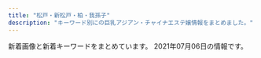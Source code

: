 ```yaml
---
title: "松戸・新松戸・柏・我孫子"
description: "キーワード別にの巨乳アジアン・チャイナエステ嬢情報をまとめました。"
---
```


新着画像と新着キーワードをまとめています。
2021年07月06日の情報です。

<DmmAffiliateIns />
<KeywordTable
  shops={
    [
    {
        "img_links": [
            "http://haruko.work/images/sw_tel.png",
            "http://haruko.work/images/recruit/message_03.png",
            "http://haruko.work/images/mainvisual_01_s.jpg",
            "http://haruko.work/images/recruit/point_08.png",
            "http://haruko.work/images/recruit/nagare_06.png",
            "http://haruko.work/images/mainvisual_02.jpg",
            "http://haruko.work/images/icon_ranking_05.png",
            "http://haruko.work/staff/mika1.jpg",
            "http://haruko.work/staff/yuki1.jpg",
            "http://haruko.work/images/head_interior.jpg",
            "http://haruko.work/images/sw_home.png",
            "http://haruko.work/staff/momoka1.jpg",
            "http://haruko.work/images/mainvisual_01.jpg",
            "http://haruko.work/images/mainvisual_02_s.jpg",
            "http://haruko.work/images/icon_ranking_04.png",
            "http://haruko.work/images/recruit/point_07.png",
            "http://haruko.work/images/recruit/point_06.png",
            "http://haruko.work/images/recruit/req_03.jpg",
            "http://haruko.work/images/icon_new.png",
            "http://haruko.work/images/recruit/nagare_02.jpg",
            "http://haruko.work/staff/aiko1.jpg",
            "http://haruko.work/images/icon_ranking_03.png",
            "http://haruko.work/images/recruit/nagare_01.jpg",
            "http://haruko.work/images/no_image.jpg",
            "http://haruko.work/images/trigger.jpg",
            "http://haruko.work/images/head_therapist.jpg",
            "http://haruko.work/staff/haru1.jpg",
            "http://haruko.work/staff/mariko1.jpg",
            "http://haruko.work/images/recruit/point_05.png",
            "http://haruko.work/images/recruit/point_04.png",
            "http://haruko.work/images/recruit/nagare_07.png",
            "http://haruko.work/staff/miya1.jpg",
            "http://haruko.work/images/icon_ranking_01.png",
            "http://haruko.work/images/recruit/nagare_03.jpg",
            "http://haruko.work/images/recruit/sp_mainvisual.jpg",
            "http://haruko.work/staff/runa1.jpg",
            "http://haruko.work/images/recruit/nagare_05.png",
            "http://haruko.work/images/icon_ranking_02.png",
            "http://haruko.work/images/recruit/point_09.png",
            "http://haruko.work/images/recruit/point_03.png"
        ],
        "station": "JR\u5317\u677e\u6238\u99c5\u6771\u53e3",
        "url": "http://haruko.work/",
        "keywords": {
            "E": 8,
            "D": 4
        },
        "name": "Haruko"
    },
    {
        "keywords": {},
        "name": "\u6953\uff5e\u304b\u3048\u3067\uff5e",
        "url": "http://www.relax-kaede.com/",
        "station": "JR\u677e\u6238\u99c5\u897f\u53e3",
        "img_links": [
            "http://www.relax-kaede.com/upFu8/31355/official/officialConf/parts/img/newsListTitleIcon.png",
            "http://www.relax-kaede.com/optImg/31355/item/1626970/13531514_51_68.jpg",
            "http://www.relax-kaede.com/optImg/31355/item/1593000/front_180_240.jpg",
            "http://www.relax-kaede.com/optImg/31355/item/1549190/11991814_300_400.jpg",
            "https://www.relax-kaede.com/mobileImg/31355/item/1549190/11991814_120_160.jpg",
            "http://www.relax-kaede.com/upFu8/31355/officialFreecontents/82064/smartPhoneBanner.jpg",
            "http://www.relax-kaede.com/optImg/31355/item/1626970/front_240_0.jpg",
            "http://www.relax-kaede.com/mobileImg/31355/item/1555355/front_162_0.jpg",
            "http://www.relax-kaede.com/optImg/31355/item/1621237/13478899_300_400.jpg",
            "http://www.relax-kaede.com/optImg/31355/item/1601793/front_180_240.jpg",
            "http://www.relax-kaede.com/upFu8/31355/official/officialConf/parts/imgMenu/mainHover.png",
            "http://www.relax-kaede.com/optImg/31355/item/1555355/12811432_300_400.jpg",
            "http://www.relax-kaede.com/optImg/31355/item/1555355/front_180_240.jpg",
            "http://www.relax-kaede.com/optImg/31355/item/1621237/13478899_51_68.jpg",
            "http://www.relax-kaede.com/upFu8/31355/official/officialConf/parts/imgMenu/main.png",
            "http://www.relax-kaede.com/upFu8/31355/officialFreecontents/82058/topBanner2.jpg",
            "http://www.relax-kaede.com/mobileImg/31355/item/1593000/front_162_0.jpg",
            "http://www.relax-kaede.com/optImg/31355/item/1593000/13850461_51_68.jpg",
            "http://www.relax-kaede.com/optImg/31355/item/1521805/12476628_300_400.jpg",
            "http://www.relax-kaede.com/mobileImg/31355/item/1587008/13478909_500_0.jpg",
            "http://www.relax-kaede.com/optImg/31355/item/1587008/13478909_280_373.jpg",
            "http://www.relax-kaede.com/upFu8/31355/official/officialConf/item/img/newIconImage.png",
            "http://www.relax-kaede.com/optImg/31355/item/1549190/front_240_0.jpg",
            "http://www.relax-kaede.com/s/img/fdc_listArrowImage0_alpha.png",
            "http://www.relax-kaede.com/optImg/31355/item/1593000/13850461_300_400.jpg",
            "http://www.relax-kaede.com/upFu8/31355/official/officialConf/itemlist/img/newIconImage.png",
            "http://www.relax-kaede.com/upFu8/31355/official/officialConf/logosmartphone/img/headerLogo.png",
            "http://www.relax-kaede.com/upFu8/31355/official/officialConf/partssmartphone/img/smartPhoneSliderImg1.jpg",
            "http://www.relax-kaede.com/mobileImg/31355/item/1626970/front_75_0.jpg",
            "http://www.relax-kaede.com/optImg/31355/item/1593000/front_240_0.jpg",
            "http://www.relax-kaede.com/upFu8/31355/official/officialConf/item/img/photoMailDiaryListTitle.jpg",
            "http://www.relax-kaede.com/optImg/31355/item/1521805/front_240_0.jpg",
            "https://www.relax-kaede.com/upFu8/31355/official/officialConf/logomobile/img/headerLogo.jpg",
            "http://www.relax-kaede.com/upFu8/31355/officialFreecontents/82068/mobileBanner.jpg",
            "http://www.relax-kaede.com/optImg/31355/item/1601793/13624088_300_400.jpg",
            "http://www.relax-kaede.com/upFu8/31355/official/officialConf/logomobile/img/headerLogo.jpg",
            "http://www.relax-kaede.com/optImg/31355/item/1521805/front_180_240.jpg",
            "http://www.relax-kaede.com/optImg/31355/item/1634959/13624067_51_68.jpg",
            "http://www.relax-kaede.com/mobileImg/31355/item/1549190/front_75_0.jpg",
            "http://www.relax-kaede.com/upFu8/31355/official/officialConf/parts/imgMenu/job.png",
            "http://www.relax-kaede.com/upFu8/31355/official/officialConf/parts/imgMenu/itemList.png",
            "http://www.relax-kaede.com/optImg/31355/item/1626970/13531514_300_400.jpg",
            "http://www.relax-kaede.com/mobileImg/31355/item/1555355/12811432_500_0.jpg",
            "http://www.relax-kaede.com/optImg/31355/item/1559927/12153969_51_68.jpg",
            "http://www.relax-kaede.com/optImg/31355/item/1555355/12811432_280_373.jpg",
            "http://www.relax-kaede.com/optImg/31355/item/1549190/front_180_240.jpg",
            "http://www.relax-kaede.com/optImg/31355/item/1626970/front_180_240.jpg",
            "http://www.relax-kaede.com/upFu8/31355/official/officialConf/itemlist/img/todayIconImage.png",
            "http://www.relax-kaede.com/mobileImg/31355/item/1549190/11991814_120_160.jpg",
            "http://www.relax-kaede.com/upFu8/31355/official/officialConf/parts/img/pcSliderImg5.jpg",
            "http://www.relax-kaede.com/upFu8/31355/officialFreecontents/82458/otoiawasekotira.jpg",
            "http://www.relax-kaede.com/upFu8/31355/official/officialConf/parts/imgMenu/jobHover.png",
            "http://www.relax-kaede.com/upFu8/31355/official/officialConf/parts/imgMenu/rateHover.png",
            "http://www.relax-kaede.com/optImg/31355/item/1587008/front_180_240.jpg",
            "http://www.relax-kaede.com/upFu8/31355/official/officialConf/parts/imgMenu/rate.png",
            "http://www.relax-kaede.com/upFu8/31355/official/officialConf/access/img/subTitleArrow.png",
            "http://www.relax-kaede.com/optImg/31355/item/1601793/front_240_0.jpg",
            "http://www.relax-kaede.com/upFu8/31355/official/officialConf/logo/img/headerLogo.png",
            "http://www.relax-kaede.com/optImg/31355/item/1549190/11991814_51_68.jpg",
            "http://www.relax-kaede.com/optImg/31355/item/1587008/13478909_300_400.jpg",
            "http://www.relax-kaede.com/mobileImg/31355/item/1593000/13850461_500_0.jpg",
            "http://www.relax-kaede.com/mobileImg/31355/item/1621237/13478899_500_0.jpg",
            "http://www.relax-kaede.com/optImg/31355/item/1621237/front_180_240.jpg",
            "http://www.relax-kaede.com/mobileImg/31355/item/1555355/front_75_0.jpg",
            "http://www.relax-kaede.com/mobileImg/31355/item/1549190/11991814_500_0.jpg",
            "http://www.relax-kaede.com/optImg/31355/item/1549190/11991814_280_373.jpg",
            "http://www.relax-kaede.com/optImg/31355/item/1634959/front_240_0.jpg",
            "http://www.relax-kaede.com/optImg/31355/news/33719311_0_0.jpg",
            "http://www.relax-kaede.com/upFu8/31355/official/officialConf/item/img/todayIconImage.png",
            "http://www.relax-kaede.com/optImg/31355/item/1621237/13478899_280_373.jpg",
            "http://www.relax-kaede.com/optImg/31355/item/1621237/front_240_0.jpg",
            "http://www.relax-kaede.com/optImg/31355/news/33841055_0_0.jpg",
            "http://www.relax-kaede.com/upFu8/31355/official/officialConf/item/img/managerCommentTitle.jpg",
            "http://www.relax-kaede.com/optImg/31355/item/1593000/13850461_280_373.jpg",
            "http://www.relax-kaede.com/upFu8/31355/officialFreecontents/82059/bgTop.png",
            "http://www.relax-kaede.com/optImg/31355/item/1559927/front_240_0.jpg",
            "http://www.relax-kaede.com/upFu8/31355/official/officialConf/parts/img/pcSliderImg1.jpg",
            "http://www.relax-kaede.com/optImg/31355/item/1555355/12811432_51_68.jpg",
            "http://www.relax-kaede.com/mobileImg/31355/item/1626970/front_162_0.jpg",
            "http://www.relax-kaede.com/optImg/31355/item/1559927/12153969_300_400.jpg",
            "http://www.relax-kaede.com/optImg/31355/item/1587008/13478909_51_68.jpg",
            "http://www.relax-kaede.com/optImg/31355/news/33857097_0_0.jpg",
            "http://www.relax-kaede.com/img/parts/subTitleArrow_alpha.png",
            "http://www.relax-kaede.com/optImg/31355/item/1634959/13624067_300_400.jpg",
            "http://www.relax-kaede.com/upFu8/31355/official/officialConf/parts/imgMenu/itemListHover.png",
            "http://www.relax-kaede.com/optImg/31355/item/1587008/front_240_0.jpg",
            "http://www.relax-kaede.com/optImg/31355/shopEvent/99836_0_0.jpg",
            "http://www.relax-kaede.com/upFu8/31355/official/officialConf/item/img/itemCommentTitle.jpg",
            "http://www.relax-kaede.com/optImg/31355/item/1555355/front_240_0.jpg",
            "http://www.relax-kaede.com/mobileImg/31355/item/1626970/front_500_0.jpg",
            "http://www.relax-kaede.com/mobileImg/31355/item/1559927/front_75_0.jpg",
            "http://www.relax-kaede.com/mobileImg/31355/item/1521805/front_75_0.jpg",
            "http://www.relax-kaede.com/mobileImg/31355/item/1549190/11991814_200_200.jpg",
            "http://www.relax-kaede.com/s/img/fdc_displayArrowUp0_alpha.png",
            "http://www.relax-kaede.com/upFu8/31355/officialFreecontents/84162/img_newsListBgTop.jpg",
            "http://www.relax-kaede.com/mobileImg/31355/item/1634959/front_75_0.jpg",
            "http://www.relax-kaede.com/mobileImg/31355/item/1601793/front_75_0.jpg",
            "http://www.relax-kaede.com/optImg/31355/item/1521805/12476628_51_68.jpg",
            "http://www.relax-kaede.com/upFu8/31355/official/officialConf/partssmartphone/img/smartPhoneSliderImg5.jpg",
            "http://www.relax-kaede.com/mobileImg/31355/item/1621237/front_75_0.jpg",
            "http://www.relax-kaede.com/mobileImg/31355/item/1587008/front_75_0.jpg",
            "http://www.relax-kaede.com/upFu8/31355/officialFreecontents/82071/jobBanner2.jpg",
            "http://www.relax-kaede.com/upFu8/31355/official/officialConf/schedule/img/newIconImage.png",
            "http://www.relax-kaede.com/mobileImg/31355/item/1593000/front_75_0.jpg",
            "http://www.relax-kaede.com/s/img/fdc_phoneIcon0_alpha.png",
            "http://www.relax-kaede.com/optImg/31355/item/1559927/front_180_240.jpg",
            "http://www.relax-kaede.com/optImg/31355/item/1601793/13624088_51_68.jpg",
            "http://www.relax-kaede.com/optImg/31355/item/1634959/front_180_240.jpg",
            "http://www.relax-kaede.com/upFu8/31355/official/officialConf/job/img/subTitleArrow.png"
        ]
    },
    {
        "url": "http://mulan.refle.shop/",
        "img_links": [
            "http://mulan.refle.shop/wp-content/uploads/2021/05/65dc68ccf9c69d7a79e0f9d2e407493.jpg",
            "http://mulan.refle.shop/wp-content/uploads/2021/05/9ad61b84bb9f447158d1558ba5154ec-212x265.jpg",
            "http://mulan.refle.shop/wp-content/uploads/2021/05/855711be0b060849a34ec08cbb44b62-400x500.jpg",
            "http://mulan.refle.shop/wp-content/uploads/2021/05/855711be0b060849a34ec08cbb44b62-575x1024.jpg",
            "http://mulan.refle.shop/wp-content/uploads/2021/06/8505454e281461fa5a52d30b0929a3c-768x1024.jpg",
            "http://mulan.refle.shop/wp-content/uploads/2021/05/9ad61b84bb9f447158d1558ba5154ec.jpg",
            "http://aqut.sakura.ne.jp/mulan/wp-content/uploads/2021/04/980x450.jpg",
            "http://aqut.sakura.ne.jp/mulan/wp-content/uploads/2021/04/980x550.jpg",
            "http://aqut.sakura.ne.jp/mulan/wp-content/uploads/2021/04/640x905.jpg",
            "http://mulan.refle.shop/wp-content/uploads/2021/05/srchttp___photo.16pic.com_00_39_49_16pic_3949157_b.jpg",
            "http://mulan.refle.shop/wp-content/uploads/2021/05/240cf55b138392abd619b6089f48d0c-600x1024.jpg",
            "http://mulan.refle.shop/wp-content/uploads/2021/05/4faea1b7b6618e79e61c565eef0f02d-400x500.jpg",
            "http://mulan.refle.shop/wp-content/uploads/2021/06/8505454e281461fa5a52d30b0929a3c-400x500.jpg",
            "http://mulan.refle.shop/wp-content/uploads/2021/05/240cf55b138392abd619b6089f48d0c-400x500.jpg"
        ],
        "name": "\u30e0\u30fc\u30e9\u30f3",
        "station": "JR\u67cf\u99c5\u6771\u53e3",
        "keywords": {
            "83": 2
        }
    },
    {
        "img_links": [
            "https://kin-relax.tokyo/wp-content/themes/este/img/call.png",
            "https://kin-relax.tokyo/wp-content/themes/este/img/tel_footer.png",
            "https://kin-relax.tokyo/wp-content/themes/este/img/top-img01a.png",
            "https://kin-relax.tokyo/wp-content/themes/este/img/1.jpg",
            "https://kin-relax.tokyo/wp-content/themes/este/img/3.jpg",
            "https://kin-relax.tokyo/wp-content/themes/este/img/tel_header.png",
            "https://kin-relax.tokyo/wp-content/uploads/2021/06/89721kinno.jpg",
            "https://kin-relax.tokyo/wp-content/themes/este/img/4.jpg",
            "https://kin-relax.tokyo/wp-content/themes/este/img/2.jpg",
            "https://kin-relax.tokyo/wp-content/uploads/2021/06/098761kinno.jpg",
            "https://kin-relax.tokyo/wp-content/uploads/2021/06/897621kinno.jpg",
            "https://kin-relax.tokyo/wp-content/uploads/2021/05/897651kinno.jpg",
            "https://kin-relax.tokyo/wp-content/uploads/2021/05/0987621kinno.jpg",
            "https://kin-relax.tokyo/wp-content/themes/este/img/top-img01b.png",
            "https://kin-relax.tokyo/wp-content/themes/este/img/top-img02.png"
        ],
        "keywords": {
            "E": 9,
            "D": 4,
            "C": 3
        },
        "name": "\u91d1\u306e\u6ce1",
        "station": "JR\u6211\u5b6b\u5b50\u99c5\u5357\u53e3",
        "url": "https://kin-relax.tokyo/"
    },
    {
        "name": "\u7d50YUI",
        "keywords": {
            "C": 18,
            "D": 24,
            "E": 3
        },
        "img_links": [
            "https://yui-aroma.com/wp-content/themes/este/img/top-img02.png",
            "https://yui-aroma.com/wp-content/uploads/2021/02/hsaoijsoao.jpg",
            "https://yui-aroma.com/wp-content/uploads/2021/02/hsaushoiaaa.jpg",
            "https://yui-aroma.com/wp-content/themes/este/img/5.jpg",
            "https://yui-aroma.com/wp-content/themes/este/img/tel_header.png",
            "https://yui-aroma.com/wp-content/uploads/2021/02/ftyghiujknknk.jpg",
            "https://yui-aroma.com/wp-content/themes/este/img/top-img01.png",
            "https://yui-aroma.com/wp-content/uploads/2021/02/awestrdyfugi.jpg",
            "https://yui-aroma.com/wp-content/uploads/2021/02/warestdyfu.jpg",
            "https://yui-aroma.com/wp-content/themes/este/img/top-img06.png",
            "https://yui-aroma.com/wp-content/themes/este/img/call.png",
            "https://yui-aroma.com/wp-content/themes/este/img/top-img03.png",
            "https://yui-aroma.com/wp-content/uploads/2021/02/ashiojsaioaka-1.jpg",
            "https://yui-aroma.com/wp-content/themes/este/img/tel_footer.png",
            "https://yui-aroma.com/wp-content/themes/este/img/4.jpg",
            "https://yui-aroma.com/wp-content/uploads/2021/02/ftguyhijokijh.jpg",
            "https://yui-aroma.com/wp-content/themes/este/img/1.jpg",
            "https://yui-aroma.com/wp-content/uploads/2021/02/ftygiuhjygfhj.jpg",
            "https://yui-aroma.com/wp-content/uploads/2021/02/345678saui.jpg",
            "https://yui-aroma.com/wp-content/uploads/2021/02/12345ftyg.jpg",
            "https://yui-aroma.com/wp-content/uploads/2021/02/ahuosaiaksa.jpg",
            "https://yui-aroma.com/wp-content/themes/este/img/2.jpg",
            "https://yui-aroma.com/wp-content/themes/este/img/6.jpg",
            "https://yui-aroma.com/wp-content/uploads/2021/02/huasoijapaaa.jpg",
            "https://yui-aroma.com/wp-content/uploads/2021/02/hsaoijaaoa.jpg",
            "https://yui-aroma.com/wp-content/themes/este/img/3.jpg",
            "https://yui-aroma.com/wp-content/uploads/2021/02/hsioaoiiaiaia.jpg"
        ],
        "url": "https://yui-aroma.com/",
        "station": "JR\u5929\u738b\u53f0\u99c5\u5357\u53e3"
    },
    {
        "station": "JR\u65b0\u677e\u6238\u99c5",
        "keywords": {
            "E": 6,
            "89": 8,
            "D": 4,
            "88": 2
        },
        "url": "http://kirara.esmens.com/",
        "img_links": [
            "http://kirara.esmens.com/css/baner.jpg",
            "http://kirara.esmens.com/css/m-head01.jpg",
            "http://kirara.esmens.com/css/top004.jpg",
            "http://kirara.esmens.com/css/001.jpg",
            "http://kirara.esmens.com/css/top05.jpg",
            "http://kirara.esmens.com/css/staff/staff03.jpg",
            "http://kirara.esmens.com/css/staff/staff02.jpg",
            "http://kirara.esmens.com/images/call.png",
            "http://kirara.esmens.com/css/staff/staff0005.jpg",
            "http://kirara.esmens.com/css/m-head02.jpg",
            "http://kirara.esmens.com/css/top03.jpg",
            "http://kirara.esmens.com/css/top02.jpg",
            "http://kirara.esmens.com/css/staff/staff004.jpg",
            "http://kirara.esmens.com/css/staff/staff001.jpg"
        ],
        "name": "\u304d\u3089\u3089"
    },
    {
        "keywords": {
            "C": 17,
            "D": 12,
            "86": 8,
            "87": 4
        },
        "img_links": [
            "https://koyuki-room.ests.jp/photos/sites/77/2021/07/2021070616444822.jpeg",
            "https://koyuki-room.ests.jp/images/sp_img_teaser.jpg",
            "https://koyuki-room.ests.jp/images/service1.jpg",
            "https://koyuki-room.ests.jp/images/mainimg.jpg",
            "https://koyuki-room.ests.jp/images/sp_mainimg.jpg",
            "https://koyuki-room.ests.jp/photos/sites/77/2021/06/202106251713151.jpeg",
            "https://koyuki-room.ests.jp/images/pagetop.png",
            "https://abs.twimg.com/emoji/v2/72x72/1f338.png",
            "https://koyuki-room.ests.jp/photos/sites/77/2020/11/2020111107322026.jpg",
            "https://koyuki-room.ests.jp/photos/sites/77/2020/11/202011110732216.jpg",
            "https://koyuki-room.ests.jp/images/img_teaser.jpg",
            "https://koyuki-room.ests.jp/images/service3.jpg",
            "https://koyuki-room.ests.jp/images/service4.jpg",
            "https://koyuki-room.ests.jp/images/service2.jpg",
            "https://abs.twimg.com/emoji/v2/72x72/1f339.png"
        ],
        "name": "\u5c0f\u96ea\u306e\u90e8\u5c4b",
        "station": "JR\u677e\u6238\u99c5\u6771\u53e3",
        "url": "https://koyuki-room.ests.jp/"
    },
    {
        "name": "\u30e9\u30d9\u30f3\u30c0\u30fc",
        "img_links": [
            "http://lavender-massage.work/img/s42.jpg",
            "http://lavender-massage.work/img/st32.jpg",
            "http://lavender-massage.work/img/st42.jpg",
            "http://lavender-massage.work/img/s41.jpg",
            "http://lavender-massage.work/img/st039.jpg",
            "http://lavender-massage.work/i/img/g038.jpg",
            "http://lavender-massage.work/img/s33.jpg",
            "http://lavender-massage.work/img/sta33.jpg",
            "http://lavender-massage.work/i/img/g041.jpg",
            "http://lavender-massage.work/i/img/g042.jpg",
            "http://lavender-massage.work/img/sta36.jpg",
            "http://lavender-massage.work/img/st45.jpg",
            "http://lavender-massage.work/i/img/r3.jpg",
            "http://lavender-massage.work/img/sta32.jpg",
            "http://lavender-massage.work/i/img/r2.jpg",
            "http://lavender-massage.work/img/botton.jpg",
            "http://lavender-massage.work/img/st36.jpg",
            "http://lavender-massage.work/i/img/g043.jpg",
            "http://lavender-massage.work/i/img/r1.jpg",
            "http://lavender-massage.work/i/img/g045.jpg",
            "http://lavender-massage.work/img/sta41.jpg",
            "http://lavender-massage.work/img/sta43.jpg",
            "http://lavender-massage.work/i/img/g039.jpg",
            "http://lavender-massage.work/img/st43.jpg",
            "http://lavender-massage.work/img/sta38.jpg",
            "http://lavender-massage.work/i/img/g033.jpg",
            "http://lavender-massage.work/img/st38.jpg",
            "http://lavender-massage.work/img/s36.jpg",
            "http://lavender-massage.work/img/s43.jpg",
            "http://lavender-massage.work/img/mo.png",
            "http://lavender-massage.work/img/sta42.jpg",
            "http://lavender-massage.work/img/st39.jpg",
            "http://lavender-massage.work/i/img/r4.jpg",
            "http://lavender-massage.work/i/img/g036.jpg",
            "http://lavender-massage.work/i/img/g032.jpg",
            "http://lavender-massage.work/img/sta45.jpg",
            "http://lavender-massage.work/i/img/g39.jpg",
            "http://lavender-massage.work/img/sta39.jpg",
            "http://lavender-massage.work/img/st33.jpg",
            "http://lavender-massage.work/img/s39.jpg",
            "http://lavender-massage.work/img/s45.jpg",
            "http://lavender-massage.work/img/st41.jpg",
            "http://lavender-massage.work/img/s38.jpg"
        ],
        "keywords": {
            "86": 1,
            "88": 1,
            "85": 5,
            "84": 1,
            "C": 23,
            "83": 1
        },
        "station": "JR\u65b0\u677e\u6238\u99c5",
        "url": "http://lavender-massage.work/"
    },
    {
        "station": "\u6d41\u5c71\u304a\u304a\u305f\u304b\u306e\u68ee\u99c5\u897f\u53e3",
        "url": "http://yukinohana.iest.jp/",
        "keywords": {},
        "name": "\u96ea\u306e\u83ef",
        "img_links": [
            "http://yukinohana.iest.jp/images/massage/massage_04a.jpg",
            "http://yukinohana.iest.jp/images/staff/staff_top.png",
            "http://yukinohana.iest.jp/images/massage/massage_la.jpg",
            "http://yukinohana.iest.jp/images/index_page_top.png",
            "http://yukinohana.iest.jp/images/massage/massage_01a.jpg",
            "http://yukinohana.iest.jp/images/staff_one/staff_ba.png",
            "http://yukinohana.iest.jp/images/demo/slider/images/slide3.png",
            "http://yukinohana.iest.jp/images/top/top_05.jpg",
            "http://yukinohana.iest.jp/images/home/index_13.jpg",
            "http://yukinohana.iest.jp/images/home/top.jpg",
            "http://yukinohana.iest.jp/images/staff_image/staff_03a.jpg",
            "http://yukinohana.iest.jp/images/massage/massage_02a.jpg",
            "http://yukinohana.iest.jp/images/top/top_08.png",
            "http://yukinohana.iest.jp/images/massage/massage_01b.jpg",
            "http://yukinohana.iest.jp/images/staff_image/staff_05a.jpg",
            "http://yukinohana.iest.jp/images/top/top_06.jpg",
            "http://yukinohana.iest.jp/images/top/top_03.jpg",
            "http://yukinohana.iest.jp/images/demo/slider/images/slide2.png",
            "http://yukinohana.iest.jp/images/staff_image/staff_02a.jpg",
            "http://yukinohana.iest.jp/images/staff_image/staff_06a.jpg",
            "http://yukinohana.iest.jp/images/home/index_11.jpg",
            "http://yukinohana.iest.jp/images/demo/slider/images/slide1.png",
            "http://yukinohana.iest.jp/images/staff_image/staff_04a.jpg",
            "http://yukinohana.iest.jp/images/massage/massage_03a.jpg",
            "http://yukinohana.iest.jp/images/top/top_01.jpg",
            "http://yukinohana.iest.jp/images/home/index_tel.jpg",
            "http://yukinohana.iest.jp/images/top/top_02.jpg",
            "http://yukinohana.iest.jp/images/massage/massage_02b.jpg",
            "http://yukinohana.iest.jp/images/massage/massage_03b.jpg",
            "http://yukinohana.iest.jp/images/top/top_04.jpg",
            "http://yukinohana.iest.jp/images/massage/massage_04b.jpg"
        ]
    },
    {
        "name": "\u30b5\u30a4\u30ec\u30f3\u30c8\u30a6\u30a9\u30fc\u30eb",
        "station": "JR\u67cf\u99c5\u6771\u53e3",
        "keywords": {
            "87": 7,
            "D": 17,
            "85": 4,
            "E": 3,
            "84": 1,
            "86": 11,
            "C": 37,
            "83": 1,
            "88": 1
        },
        "img_links": [
            "http://silent-wall.xyz.mn/photos/sites/26/2021/03/2021031510300931.jpg",
            "http://silent-wall.xyz.mn/photos/sites/26/2020/10/2020101116211538.jpg",
            "http://silent-wall.xyz.mn/photos/sites/26/2019/05/201905121311038.jpg",
            "http://silent-wall.xyz.mn/photos/sites/26/2019/06/2019061013003626.jpg",
            "http://silent-wall.xyz.mn/images/pick.jpg",
            "http://silent-wall.xyz.mn/images/room4.jpg",
            "http://silent-wall.xyz.mn/photos/sites/26/2019/05/2019052619312840.jpg",
            "http://silent-wall.xyz.mn/photos/sites/26/2019/05/2019051213110435.jpg",
            "http://silent-wall.xyz.mn/images/nbj3.jpg",
            "http://silent-wall.xyz.mn/photos/sites/26/2021/06/2021060310471423.jpg",
            "http://silent-wall.xyz.mn/photos/sites/26/2019/06/2019060812033719.jpg",
            "http://silent-wall.xyz.mn/photos/sites/26/2021/04/2021041710250635.jpg",
            "http://silent-wall.xyz.mn/photos/sites/26/2019/01/2019010421363971.jpeg",
            "http://silent-wall.xyz.mn/images/mail.jpg",
            "http://silent-wall.xyz.mn/photos/sites/26/2019/06/2019061616372934.jpg",
            "http://silent-wall.xyz.mn/photos/sites/26/2019/06/2019061013003011.jpg",
            "http://silent-wall.xyz.mn/images/room3.jpg",
            "http://silent-wall.xyz.mn/photos/sites/26/2019/06/2019061012562797.jpg",
            "http://silent-wall.xyz.mn/images/room1.jpg",
            "http://silent-wall.xyz.mn/photos/sites/26/2019/05/2019061013025963.jpg",
            "http://silent-wall.xyz.mn/photos/sites/26/2019/11/2019112610413055.jpg",
            "http://silent-wall.xyz.mn/photos/sites/26/2019/06/2019060819212459.jpg",
            "http://silent-wall.xyz.mn/photos/sites/26/2021/06/2021062618352332.jpg",
            "http://silent-wall.xyz.mn/photos/sites/26/2021/05/2021053013433796.jpg",
            "http://silent-wall.xyz.mn/images/tu.jpg",
            "http://silent-wall.xyz.mn/images/bj3.jpg",
            "http://silent-wall.xyz.mn/photos/sites/26/2019/06/2019061112474010.jpg",
            "http://silent-wall.xyz.mn/images/bj1.jpg",
            "http://silent-wall.xyz.mn/photos/sites/26/2019/06/2019060814103073.jpg",
            "http://silent-wall.xyz.mn/images/s_staff.jpg",
            "http://silent-wall.xyz.mn/photos/sites/26/2021/02/2021022712521855.jpg",
            "http://silent-wall.xyz.mn/images/mobile.jpg",
            "http://silent-wall.xyz.mn/images/nei1-3.jpg",
            "http://silent-wall.xyz.mn/photos/sites/26/2019/05/2019052619312725.jpg",
            "http://silent-wall.xyz.mn/photos/sites/26/2021/05/2021052419013670.jpg",
            "http://silent-wall.xyz.mn/photos/sites/26/2019/11/2019110209065231.jpg",
            "http://silent-wall.xyz.mn/images/nbj1.jpg",
            "http://silent-wall.xyz.mn/images/top.jpg",
            "http://silent-wall.xyz.mn/photos/sites/26/2019/06/2019062912023976.jpg",
            "http://silent-wall.xyz.mn/images/news.jpg",
            "http://silent-wall.xyz.mn/photos/sites/26/2021/02/2021021812054752.jpg",
            "http://silent-wall.xyz.mn/photos/sites/26/2021/02/2021022310394778.jpg",
            "http://silent-wall.xyz.mn/photos/sites/26/2021/04/2021041612483122.jpg",
            "http://silent-wall.xyz.mn/photos/sites/26/2021/07/2021070510332085.jpg",
            "http://silent-wall.xyz.mn/images/room2.jpg"
        ],
        "url": "http://silent-wall.xyz.mn/"
    },
    {
        "url": "http://www.blue.esjp.info/",
        "keywords": {
            "87": 6,
            "86": 2,
            "D": 7,
            "C": 1
        },
        "name": "\u30cf\u30c1\u30df\u30c4",
        "station": "JR\u6211\u5b6b\u5b50\u99c5\u5317\u53e3",
        "img_links": [
            "http://www.blue.esjp.info/files/007.jpg",
            "http://www.blue.esjp.info/files/017.jpg",
            "http://www.blue.esjp.info/images/girl-z1.jpg",
            "http://www.blue.esjp.info/files/005.jpg",
            "http://www.blue.esjp.info/images/infor.png",
            "http://www.blue.esjp.info/images/top.png",
            "http://www.blue.esjp.info/files/001-02.jpg",
            "http://www.blue.esjp.info/files/021-02.jpg",
            "http://www.blue.esjp.info/images/top_sche.png",
            "http://www.blue.esjp.info/images/shop/shop01.png",
            "http://www.blue.esjp.info/images/bj3.png",
            "http://www.blue.esjp.info/images/tit-infor.png",
            "http://www.blue.esjp.info/files/021.jpg",
            "http://www.blue.esjp.info/images/shop/shop03.png",
            "http://www.blue.esjp.info/files/018.jpg",
            "http://www.blue.esjp.info/files/001.jpg",
            "http://www.blue.esjp.info/files/005-02.jpg",
            "http://www.blue.esjp.info/images/girl-z2.jpg",
            "http://www.blue.esjp.info/images/shop/shop04.png",
            "http://www.blue.esjp.info/files/020.jpg",
            "http://www.blue.esjp.info/files/004.jpg",
            "http://www.blue.esjp.info/images/mobile.png",
            "http://www.blue.esjp.info/files/017-02.jpg",
            "http://www.blue.esjp.info/files/018-02.jpg",
            "http://www.blue.esjp.info/images/shop/shop02.png",
            "http://www.blue.esjp.info/images/link_line.png",
            "http://www.blue.esjp.info/files/007-02.jpg",
            "http://www.blue.esjp.info/files/020-02.jpg",
            "http://www.blue.esjp.info/images/staff_line.png",
            "http://www.blue.esjp.info/files/004-02.jpg"
        ]
    },
    {
        "keywords": {
            "88": 1,
            "\u4e73": 1,
            "86": 2,
            "D": 3
        },
        "img_links": [
            "http://aicomon.xyz/uploads/210405/1-2104051H21N45.jpg",
            "http://aicomon.xyz/uploads/210405/1-2104051H4034V.jpg",
            "http://aicomon.xyz/uploads/allimg/210222/1-2102221K144L3.png",
            "http://aicomon.xyz/uploads/210405/1-2104051H30X20.jpg"
        ],
        "url": "http://aicomon.xyz/",
        "station": "\u5357\u6d41\u5c71\u99c5A2\u51fa\u53e3",
        "name": "Jessica"
    },
    {
        "station": "JR\u65b0\u677e\u6238\u99c5",
        "keywords": {
            "D": 12,
            "84": 24,
            "E": 12,
            "87": 12,
            "C": 24
        },
        "url": "http://sweet.esnavi.work/",
        "img_links": [
            "http://sweet.esnavi.work/2/uploadimg/1622634666.jpg",
            "http://sweet.esnavi.work/2/uploadimg/1620213090.jpeg",
            "http://sweet.esnavi.work/2.jpg",
            "http://sweet.esnavi.work/1.jpg",
            "http://sweet.esnavi.work/2/uploadimg/1622634573.jpg",
            "http://sweet.esnavi.work/2/uploadimg/1622634627.jpg",
            "http://sweet.esnavi.work/t.jpg",
            "http://sweet.esnavi.work/2/uploadimg/1618793664.jpg",
            "http://sweet.esnavi.work/2/uploadimg/1622634658.jpg"
        ],
        "name": "\u96c5"
    },
    {
        "station": "JR\u67cf\u99c5\u897f\u53e3",
        "url": "http://massage-relax.blue/",
        "img_links": [
            "http://massage-relax.blue/images/an_5_02.jpg",
            "http://massage-relax.blue/images/slider/slide2.png",
            "http://massage-relax.blue/images/staff_images/cg01.jpg",
            "http://massage-relax.blue/images/an_6_01.jpg",
            "http://massage-relax.blue/images/staff_images/cg05.jpg",
            "http://massage-relax.blue/images/an_2_01.jpg",
            "http://massage-relax.blue/images/an_4_02.jpg",
            "http://massage-relax.blue/images/an_3_02.jpg",
            "http://massage-relax.blue/images/slider/slide1s.png",
            "http://massage-relax.blue/images/index_01.jpg",
            "http://massage-relax.blue/images/ff.jpg",
            "http://massage-relax.blue/images/slider/slide2s.png",
            "http://massage-relax.blue/images/staff_images/cg031.jpg",
            "http://massage-relax.blue/images/an_1_01.jpg",
            "http://massage-relax.blue/images/staff_images/cg051.jpg",
            "http://massage-relax.blue/images/staff_images/cg10.jpg",
            "http://massage-relax.blue/images/slider/slide3s.png",
            "http://massage-relax.blue/images/staff_images/cg102.jpg",
            "http://massage-relax.blue/images/staff_images/cg07.jpg",
            "http://massage-relax.blue/images/an_1_02.jpg",
            "http://massage-relax.blue/images/staff_images/cg09.jpg",
            "http://massage-relax.blue/images/staff_images/cg08.jpg",
            "http://massage-relax.blue/images/an_3_01.jpg",
            "http://massage-relax.blue/images/staff_images/cg072.jpg",
            "http://massage-relax.blue/images/an_5_01.jpg",
            "http://massage-relax.blue/images/staff_images/cg06.jpg",
            "http://massage-relax.blue/images/staff_images/cg03.jpg",
            "http://massage-relax.blue/images/staff_images/cg011.jpg",
            "http://massage-relax.blue/images/slider/slide3.png",
            "http://massage-relax.blue/images/staff_images/cg02.jpg",
            "http://massage-relax.blue/images/no.png",
            "http://massage-relax.blue/images/an_6_02.jpg",
            "http://massage-relax.blue/images/staff_images/cg071.jpg",
            "http://massage-relax.blue/images/an_2_02.jpg",
            "http://massage-relax.blue/images/an_4_01.jpg",
            "http://massage-relax.blue/images/slider/slide1.png",
            "http://massage-relax.blue/images/staff_images/cg101.jpg"
        ],
        "name": "Love\u3086\u3086",
        "keywords": {
            "D": 7,
            "86": 9,
            "F": 1,
            "E": 1
        }
    },
    {
        "img_links": [
            "http://secret.rankuens.com/css/top02-left02a.jpg",
            "http://secret.rankuens.com/css/staff/staff01.jpg",
            "http://secret.rankuens.com/css/top02-left03.jpg",
            "http://secret.rankuens.com/css/staff/staff03.jpg",
            "http://secret.rankuens.com/css/osusume02.jpg",
            "http://secret.rankuens.com/css/staff/staff04.jpg",
            "http://secret.rankuens.com/css/staff/staff07.jpg",
            "http://secret.rankuens.com/css/nav/nav03.png",
            "http://secret.rankuens.com/css/nav/nav06.png",
            "http://secret.rankuens.com/css/head.jpg",
            "http://secret.rankuens.com/css/nav/nav05.png",
            "http://secret.rankuens.com/css/nav/nav02.png",
            "http://secret.rankuens.com/css/staff/staff08.jpg",
            "http://secret.rankuens.com/css/topbottom.jpg",
            "http://secret.rankuens.com/css/nav/nav01.png",
            "http://secret.rankuens.com/css/nav/nav04.png",
            "http://secret.rankuens.com/css/staff/staff05.jpg",
            "http://secret.rankuens.com/css/staff/staff02.jpg",
            "http://secret.rankuens.com/css/staff/staff06.jpg"
        ],
        "name": "Secret\u30fb\u30b7\u30fc\u30af\u30ec\u30c3\u30c8",
        "station": "\u516b\u67f1\u99c5",
        "url": "http://secret.rankuens.com/",
        "keywords": {
            "91": 1,
            "86": 2,
            "D": 5,
            "89": 2,
            "87": 2,
            "E": 3,
            "88": 1
        }
    },
    {
        "station": "JR\u5357\u67cf\u99c5\u897f\u53e3",
        "img_links": [
            "http://melpomene-est.xyz/images/cg05.jpg",
            "http://melpomene-est.xyz/images/cg12.jpg",
            "http://melpomene-est.xyz/images/roser.png",
            "http://melpomene-est.xyz/images/b2.jpg",
            "http://melpomene-est.xyz/images/b5.jpg",
            "http://melpomene-est.xyz/images/cg03.jpg",
            "http://melpomene-est.xyz/images/b1.jpg",
            "http://melpomene-est.xyz/images/b6.jpg",
            "http://melpomene-est.xyz/images/cg07.jpg",
            "http://melpomene-est.xyz/images/b3.jpg",
            "http://melpomene-est.xyz/images/cg06.jpg",
            "http://melpomene-est.xyz/images/line.jpg",
            "http://melpomene-est.xyz/images/cg02.jpg",
            "http://melpomene-est.xyz/images/rosel.png",
            "http://melpomene-est.xyz/images/tel.png",
            "http://melpomene-est.xyz/images/cg04.jpg",
            "http://melpomene-est.xyz/images/cg09.jpg",
            "http://melpomene-est.xyz/images/cg091.jpg",
            "http://melpomene-est.xyz/images/line1.jpg",
            "http://melpomene-est.xyz/images/b4.jpg",
            "http://melpomene-est.xyz/images/cg01.jpg",
            "http://melpomene-est.xyz/images/cg08.jpg",
            "http://melpomene-est.xyz/images/cg10.jpg"
        ],
        "name": "\u30df\u30eb\u30ad\u30fc",
        "keywords": {
            "86": 49
        },
        "url": "http://melpomene-est.xyz/"
    },
    {
        "url": "http://www.rose.mensest.com/",
        "img_links": [
            "http://www.rose.mensest.com/files/005.jpg",
            "http://www.rose.mensest.com/files/003.jpg",
            "http://www.rose.mensest.com/photo_news/upimg/29009609ca6e646a87_0.jpg",
            "http://www.rose.mensest.com/files/002.jpg",
            "http://www.rose.mensest.com/photo_news/upimg/1587360c83ce622843_0.jpg",
            "http://www.rose.mensest.com/photo_news/upimg/29009609ca6e646a87_1.jpg",
            "http://www.rose.mensest.com/photo_news/upimg/7919160b5d669ba658_0.jpg",
            "http://www.rose.mensest.com/files/008.jpg",
            "http://www.rose.mensest.com/files/001.jpg",
            "http://www.rose.mensest.com/files/004.jpg",
            "http://www.rose.mensest.com/files/009.jpg",
            "http://www.rose.mensest.com/photo_news/upimg/8287760a31757c689c_0.jpg",
            "http://www.rose.mensest.com/files/006.jpg"
        ],
        "station": "JR\u6211\u5b6b\u5b50\u99c5\u5357\u53e3",
        "keywords": {
            "84": 4,
            "91": 4,
            "85": 4,
            "87": 12,
            "C": 4,
            "89": 4,
            "86": 4,
            "E": 16,
            "H": 4,
            "D": 4
        },
        "name": "\u30ed\u30fc\u30ba\uff5eRose"
    },
    {
        "station": "\u5357\u6d41\u5c71\u99c5A1\u51fa\u53e3",
        "keywords": {
            "D": 36,
            "87": 36
        },
        "name": "Secret \uff5e\u30b7\u30fc\u30af\u30ec\u30c3\u30c8\uff5e",
        "img_links": [
            "http://www.secret.mensest.com/img/about_me.jpg",
            "http://www.secret.mensest.com/files/003.jpg",
            "http://www.secret.mensest.com/files/001-02.jpg",
            "http://www.secret.mensest.com/files/002-02.jpg",
            "http://www.secret.mensest.com/files/002.jpg",
            "http://www.secret.mensest.com/files/001-03.jpg",
            "http://www.secret.mensest.com/files/003-03.jpg",
            "http://www.secret.mensest.com/files/002-03.jpg",
            "http://www.secret.mensest.com/files/001.jpg",
            "http://www.secret.mensest.com/files/003-02.jpg",
            "http://www.secret.mensest.com/img/featured_post.jpg"
        ],
        "url": "http://www.secret.mensest.com/"
    },
    {
        "keywords": {
            "85": 10,
            "90": 1,
            "83": 5,
            "87": 4,
            "C": 54,
            "84": 1,
            "82": 1,
            "D": 16,
            "86": 7,
            "E": 2
        },
        "img_links": [
            "http://pinky.ests.jp/photos/sites/41/2018/02/2018021903035949.jpg",
            "http://pinky.ests.jp/photos/sites/41/2020/01/2020012318124421.jpg",
            "http://pinky.ests.jp/photos/sites/41/2020/03/202003311902414.jpg",
            "http://pinky.ests.jp/images/girl-z1.jpg",
            "http://pinky.ests.jp/photos/sites/41/2018/02/2018022305081948.jpg",
            "http://pinky.ests.jp/photos/sites/41/2018/12/2018122816184851.jpg",
            "http://pinky.ests.jp/images/s_staff.png",
            "http://pinky.ests.jp/images/staff0.jpg",
            "http://pinky.ests.jp/photos/sites/41/2021/05/2021051218305839.jpg",
            "http://pinky.ests.jp/photos/sites/41/2016/12/staff14.jpg",
            "http://pinky.ests.jp/photos/sites/41/2020/01/2020011013071732.jpg",
            "http://pinky.ests.jp/photos/sites/41/2019/08/2019080916421967.jpg",
            "http://pinky.ests.jp/photos/sites/41/2019/08/2019082212000482.jpg",
            "http://pinky.ests.jp/images/top.png",
            "http://pinky.ests.jp/photos/sites/41/2017/10/2017102104274221.jpeg",
            "http://pinky.ests.jp/photos/sites/41/2018/02/2018021404565599.jpg",
            "http://pinky.ests.jp/images/s_link.png",
            "http://pinky.ests.jp/photos/sites/41/2018/07/2018070904501423.jpg",
            "http://pinky.ests.jp/images/room4.jpg",
            "http://pinky.ests.jp/images/news.jpg",
            "http://pinky.ests.jp/photos/sites/41/2020/12/2020122317221995.jpg",
            "http://pinky.ests.jp/photos/sites/41/2018/02/2018021206014711.jpg",
            "http://pinky.ests.jp/photos/sites/41/2020/08/2020080710524457.jpg",
            "http://pinky.ests.jp/photos/sites/41/2017/11/2017111705455167.jpg",
            "http://pinky.ests.jp/photos/sites/41/2017/03/2.jpg",
            "http://pinky.ests.jp/photos/sites/41/2017/09/2017091609572086.jpg",
            "http://pinky.ests.jp/photos/sites/41/2017/10/2017100310324927.jpg",
            "http://pinky.ests.jp/photos/sites/41/2020/01/2020011612505779.jpg",
            "http://pinky.ests.jp/photos/sites/41/2018/09/201809050707425.jpg",
            "http://pinky.ests.jp/photos/sites/41/2018/05/2018051009221193.jpg",
            "http://pinky.ests.jp/photos/sites/41/2017/07/01.jpg",
            "http://pinky.ests.jp/images/room3.jpg",
            "http://pinky.ests.jp/photos/sites/41/2019/05/2019050315541711.jpg",
            "http://pinky.ests.jp/images/mobile.jpg",
            "http://pinky.ests.jp/photos/sites/41/2019/01/2019011416495971.jpg",
            "http://pinky.ests.jp/images/pick.jpg",
            "http://pinky.ests.jp/photos/sites/41/2020/01/2020011013071324.jpg",
            "http://pinky.ests.jp/photos/sites/41/2020/07/2020070113444471.jpg",
            "http://pinky.ests.jp/photos/sites/41/2019/03/2019032615535586.jpg",
            "http://pinky.ests.jp/photos/sites/41/2019/04/201904271525014.jpg",
            "http://pinky.ests.jp/photos/sites/41/2019/01/2019012814280336.jpg",
            "http://pinky.ests.jp/photos/sites/41/2020/03/2020032718060170.jpg",
            "http://pinky.ests.jp/photos/sites/41/2016/12/staff13.jpg",
            "http://pinky.ests.jp/photos/sites/41/2018/05/2018052106183295.jpg",
            "http://pinky.ests.jp/photos/sites/41/2020/01/2020012717085182.jpg",
            "http://pinky.ests.jp/photos/sites/41/2018/06/2018061105211179.jpg",
            "http://pinky.ests.jp/photos/sites/41/2018/05/2018052407323023.jpg",
            "http://pinky.ests.jp/photos/sites/41/2021/02/2021020214092749.jpg",
            "http://pinky.ests.jp/photos/sites/41/2019/08/2019082212025765.jpg",
            "http://pinky.ests.jp/photos/sites/41/2018/07/2018070506262885.jpg",
            "http://pinky.ests.jp/photos/sites/41/2018/04/2018041109544793.jpg",
            "http://pinky.ests.jp/photos/sites/41/2018/05/2018050207171151.jpg",
            "http://pinky.ests.jp/images/room1.jpg",
            "http://pinky.ests.jp/photos/sites/41/2020/07/2020073117282581.jpg",
            "http://pinky.ests.jp/photos/sites/41/2017/10/2017100310321223.jpg",
            "http://pinky.ests.jp/images/room2.jpg",
            "http://pinky.ests.jp/images/girl-z2.jpg",
            "http://pinky.ests.jp/photos/sites/41/2021/01/2021010819010483.jpg",
            "http://pinky.ests.jp/photos/sites/41/2018/02/2018021503571459.jpg"
        ],
        "name": "Pinky",
        "url": "http://pinky.ests.jp/",
        "station": "JR\u677e\u6238\u99c5\u6771\u53e3"
    },
    {
        "url": "http://www.chiba-0002.xyz/",
        "img_links": [
            "http://www.chiba-0002.xyz/img/bnr02.jpg",
            "http://www.chiba-0002.xyz/img/img1.jpg",
            "http://www.chiba-0002.xyz/img/ttl-02.png",
            "http://www.chiba-0002.xyz/img/girls01.jpg",
            "http://www.chiba-0002.xyz/img/img3.jpg",
            "http://www.chiba-0002.xyz/img/img-txt-01.png",
            "http://www.chiba-0002.xyz/img/girls02.jpg",
            "http://www.chiba-0002.xyz/img/bnr01.jpg",
            "http://www.chiba-0002.xyz/img/ttl-04.png",
            "http://www.chiba-0002.xyz/img/ttl-01.png",
            "http://www.chiba-0002.xyz/img/ttl-03.png",
            "http://www.chiba-0002.xyz/img/girls03.jpg",
            "http://www.chiba-0002.xyz/img/img2.jpg"
        ],
        "name": "\u30bd\u30a6\u30eb",
        "station": "JR\u67cf\u99c5\u6771\u53e3",
        "keywords": {}
    },
    {
        "station": "JR\u677e\u6238\u99c5\u6771\u53e3",
        "name": "\u5c11\u5973\u6642\u4ee3",
        "keywords": {},
        "img_links": [
            "http://girls.msa.jp/images/top/top_04.jpg",
            "http://girls.msa.jp/images/top/top_05.jpg",
            "http://girls.msa.jp/images/staff_image/staf_012a.jpg",
            "http://girls.msa.jp/images/top/top_08.png",
            "http://girls.msa.jp/images/top/top_03.jpg",
            "http://girls.msa.jp/images/page_top.png",
            "http://girls.msa.jp/images/top/top_02.jpg",
            "http://girls.msa.jp/images/top/top_06.jpg",
            "http://girls.msa.jp/images/top/top_01.jpg",
            "http://girls.msa.jp/images/home/top.jpg"
        ],
        "url": "http://girls.msa.jp/"
    },
    {
        "station": "JR\u5357\u67cf\u99c5\u897f\u53e3",
        "name": "Dream Angel",
        "url": "https://dream.jpn.cm/",
        "keywords": {
            "81": 9,
            "C": 34,
            "83": 27,
            "86": 27,
            "85": 9,
            "D": 45
        },
        "img_links": [
            "https://dream.jpn.cm/images/top.png",
            "https://dream.jpn.cm/photos/sites/16/2021/06/2021060402191548.jpg",
            "https://dream.jpn.cm/images/s_news.png",
            "https://dream.jpn.cm/photos/sites/16/2021/06/2021062801405361.jpg",
            "https://dream.jpn.cm/images/mobile.jpg",
            "https://dream.jpn.cm/photos/sites/16/2021/06/2021060108585718.jpg",
            "https://dream.jpn.cm/photos/sites/16/2021/06/2021060108595196.jpg",
            "https://dream.jpn.cm/images/nbj1.png",
            "https://dream.jpn.cm/photos/sites/16/2021/07/2021070402012068.jpg",
            "https://dream.jpn.cm/images/room1.jpg",
            "https://dream.jpn.cm/images/room2.jpg",
            "https://dream.jpn.cm/photos/sites/16/2021/06/2021060109014099.jpg",
            "https://dream.jpn.cm/photos/sites/16/2021/06/202106010900018.jpg",
            "https://dream.jpn.cm/images/bj3.jpg",
            "https://dream.jpn.cm/photos/sites/16/2021/06/2021062102032385.jpg",
            "https://dream.jpn.cm/photos/sites/16/2021/06/2021060402192285.jpg",
            "https://dream.jpn.cm/photos/sites/16/2021/06/2021060206334289.jpg",
            "https://dream.jpn.cm/images/s_staff.png",
            "https://dream.jpn.cm/photos/sites/16/2021/06/2021062102031759.jpg",
            "https://dream.jpn.cm/photos/sites/16/2021/06/2021060206333553.jpg",
            "https://dream.jpn.cm/images/s_link.png",
            "https://dream.jpn.cm/images/room3.jpg",
            "https://dream.jpn.cm/photos/sites/16/2021/06/2021060108585125.jpg",
            "https://dream.jpn.cm/photos/sites/16/2021/06/2021060109014616.jpg"
        ]
    },
    {
        "img_links": [
            "http://romantic-est.com/images/con03.jpg",
            "http://romantic-est.com/images/trigger.jpg",
            "http://romantic-est.com/images/mainvisual_01.jpg",
            "http://romantic-est.com/images/cg05.jpg",
            "http://romantic-est.com/images/con01.jpg",
            "http://romantic-est.com/images/head_interior.jpg",
            "http://romantic-est.com/images/head_therapist.jpg",
            "http://romantic-est.com/images/icon_new.png",
            "http://romantic-est.com/images/cg01.jpg",
            "http://romantic-est.com/images/cg02.jpg",
            "http://romantic-est.com/images/con02.jpg",
            "http://romantic-est.com/images/sw_tel.png",
            "http://romantic-est.com/images/sw_home.png",
            "http://romantic-est.com/images/mainvisual_01_s.jpg"
        ],
        "name": "STEKLA \uff5e\u30b9\u30c6\u30e9\uff5e",
        "url": "http://romantic-est.com/",
        "keywords": {},
        "station": "\u516b\u67f1\u99c5\u5357\u53e3"
    },
    {
        "img_links": [
            "http://www.n-rakuen.work/images/interior_t.jpg",
            "http://www.n-rakuen.work/si/s1.png",
            "http://www.n-rakuen.work/img/hitomi1.jpg",
            "http://www.n-rakuen.work/images/staff_t.jpg",
            "http://www.n-rakuen.work/images/2.jpg",
            "http://www.n-rakuen.work/si/i4.png",
            "http://www.n-rakuen.work/img/moe1.jpg",
            "http://www.n-rakuen.work/images/news.jpg",
            "http://www.n-rakuen.work/images/3.jpg",
            "http://www.n-rakuen.work/images/tel.jpg",
            "http://www.n-rakuen.work/images/mobile.jpg",
            "http://www.n-rakuen.work/images/int1.jpg",
            "http://www.n-rakuen.work/si/s3.png",
            "http://www.n-rakuen.work/si/i1.png",
            "http://www.n-rakuen.work/si/i2.png",
            "http://www.n-rakuen.work/img/hana1.jpg",
            "http://www.n-rakuen.work/images/sisu.jpg",
            "http://www.n-rakuen.work/images/head.jpg",
            "http://www.n-rakuen.work/si/s4.png",
            "http://www.n-rakuen.work/images/1.jpg",
            "http://www.n-rakuen.work/images/int2.jpg",
            "http://www.n-rakuen.work/images/sys.jpg",
            "http://www.n-rakuen.work/si/s2.png",
            "http://www.n-rakuen.work/si/i3.png"
        ],
        "keywords": {},
        "url": "http://www.n-rakuen.work/",
        "name": "\u7652\u3057\u3068\u3053\u308d",
        "station": "\u4e94\u9999\u99c5\u6771\u53e3"
    },
    {
        "url": "http://raku.est-u.com/",
        "keywords": {},
        "station": "\u516b\u67f1\u99c5",
        "img_links": [
            "http://raku.est-u.com/images/s2.jpg",
            "http://raku.est-u.com/staff/haru.jpg",
            "http://raku.est-u.com/staff/risa2.jpg",
            "http://raku.est-u.com/images/index_04.png",
            "http://raku.est-u.com/images/index_02.png",
            "http://raku.est-u.com/images/staff.png",
            "http://raku.est-u.com/images/index3_10.png",
            "http://raku.est-u.com/images/index2_10.png",
            "http://raku.est-u.com/staff/ai.jpg",
            "http://raku.est-u.com/staff/risa.jpg",
            "http://raku.est-u.com/staff/momo.jpg",
            "http://raku.est-u.com/staff/1.jpg",
            "http://raku.est-u.com/images/index_09.png",
            "http://raku.est-u.com/images/index_16.png",
            "http://raku.est-u.com/images/index_11.png",
            "http://raku.est-u.com/images/index_15.png",
            "http://raku.est-u.com/images/s4.jpg",
            "http://raku.est-u.com/images/index_07.png",
            "http://raku.est-u.com/staff/aya.jpg",
            "http://raku.est-u.com/images/index_05.png",
            "http://raku.est-u.com/staff/yuri2.jpg",
            "http://raku.est-u.com/staff/haru2.jpg",
            "http://raku.est-u.com/images/index_06.png",
            "http://raku.est-u.com/images/faq.png",
            "http://raku.est-u.com/images/s1.jpg",
            "http://raku.est-u.com/images/s3.jpg",
            "http://raku.est-u.com/staff/yuri.jpg",
            "http://raku.est-u.com/staff/riri.jpg",
            "http://raku.est-u.com/images/index_14.png",
            "http://raku.est-u.com/images/index_08.png",
            "http://raku.est-u.com/images/index_10.png"
        ],
        "name": "\u697d\u697d"
    },
    {
        "url": "http://hi-msg.com/reiko/",
        "station": "JR\u677e\u6238\u99c5\u6771\u53e3",
        "img_links": [
            "http://hi-msg.com/reiko/images/p-2.png",
            "http://hi-msg.com/reiko/images/accl.jpg",
            "http://hi-msg.com/reiko/images/staff-top.png",
            "http://hi-msg.com/reiko/images/p-7.png",
            "http://hi-msg.com/reiko/images/no.png",
            "http://hi-msg.com/reiko/images/ll.png",
            "http://hi-msg.com/reiko/images/p-5.png",
            "http://hi-msg.com/reiko/images/p-6.png",
            "http://hi-msg.com/reiko/images/m1.png",
            "http://hi-msg.com/reiko/images/m6.png",
            "http://hi-msg.com/reiko/images/m3.png",
            "http://hi-msg.com/reiko/images/recl.jpg",
            "http://hi-msg.com/reiko/images/stal.png",
            "http://hi-msg.com/reiko/images/m2.png",
            "http://hi-msg.com/reiko/images/m5.png",
            "http://hi-msg.com/reiko/images/p-3.png",
            "http://hi-msg.com/reiko/images/stabl.jpg",
            "http://hi-msg.com/reiko/images/p-4.png",
            "http://hi-msg.com/reiko/images/p-1.png",
            "http://hi-msg.com/reiko/images/m4.png"
        ],
        "keywords": {
            "D": 1,
            "86": 7,
            "C": 1
        },
        "name": "\u9e97\u5b50"
    },
    {
        "name": "\u30cf\u30c3\u30d4\u30fc\u672c\u8217",
        "url": "http://honpu.estheya.com/",
        "keywords": {
            "88": 1,
            "87": 2,
            "C": 3
        },
        "img_links": [
            "http://honpu.estheya.com/css/nav/nav-005.png",
            "http://honpu.estheya.com/css/nav/nav-004.png",
            "http://honpu.estheya.com/css/tel.png",
            "http://honpu.estheya.com/css/staff/staff02.jpg",
            "http://honpu.estheya.com/css/nav/nav-006.png",
            "http://honpu.estheya.com/css/staff/staff02-a.jpg",
            "http://honpu.estheya.com/css/staff/staff03-a.jpg",
            "http://honpu.estheya.com/css/staff/staff03.jpg",
            "http://honpu.estheya.com/css/nav/nav-003.png",
            "http://honpu.estheya.com/css/staff/staff01.jpg",
            "http://honpu.estheya.com/css/nav/nav-001.png",
            "http://honpu.estheya.com/css/nav/nav-002.png",
            "http://honpu.estheya.com/css/staff/staff01-a.jpg",
            "http://honpu.estheya.com/css/top00001-b.jpg"
        ],
        "station": "JR\u65b0\u516b\u67f1\u99c5"
    },
    {
        "img_links": [],
        "name": "\u305d\u3070\u306b\u3044\u308b\u306d",
        "url": "http://sobaniirune.iest.jp/",
        "keywords": {},
        "station": "JR\u99ac\u6a4b\u99c5\u897f\u53e3"
    },
    {
        "name": "\u677e\u6238\u697d\u5712",
        "station": "JR\u677e\u6238\u99c5\u897f\u53e3",
        "url": "https://www.p-garden.work/",
        "img_links": [
            "https://www.p-garden.work/images/head.jpg",
            "https://www.p-garden.work/staff/nao.jpg",
            "https://www.p-garden.work/img/sakura1.jpg",
            "https://www.p-garden.work/images/staff_t.jpg",
            "https://www.p-garden.work/staff/mika.jpg",
            "https://www.p-garden.work/images/news_t.jpg",
            "https://www.p-garden.work/images/int2.png",
            "https://www.p-garden.work/img/hana1.jpg",
            "https://www.p-garden.work/images/b2.jpg",
            "https://www.p-garden.work/staff/rei.jpg",
            "https://www.p-garden.work/img/momo1.jpg",
            "https://www.p-garden.work/staff/nene.jpg",
            "https://www.p-garden.work/staff/aki.jpg",
            "https://www.p-garden.work/img/nao1.jpg",
            "https://www.p-garden.work/img/nene1.jpg",
            "https://www.p-garden.work/staff/miyu.jpg",
            "https://www.p-garden.work/images/rec2.jpg",
            "https://www.p-garden.work/img/mika1.jpg",
            "https://www.p-garden.work/img/rena1.jpg",
            "https://www.p-garden.work/images/news.png",
            "https://www.p-garden.work/staff/yuki.jpg",
            "https://www.p-garden.work/staff/hana.jpg",
            "https://www.p-garden.work/images/interior_t.jpg",
            "https://www.p-garden.work/images/int1.png",
            "https://www.p-garden.work/images/sys4.jpg",
            "https://www.p-garden.work/staff/rena.jpg",
            "https://www.p-garden.work/images/rec1.jpg",
            "https://www.p-garden.work/images/sys3.jpg",
            "https://www.p-garden.work/staff/sakura.jpg",
            "https://www.p-garden.work/staff/momo.jpg",
            "https://www.p-garden.work/images/b1.jpg",
            "https://www.p-garden.work/images/sys2.jpg",
            "https://www.p-garden.work/staff/miki.jpg",
            "https://www.p-garden.work/img/miki1.jpg",
            "https://www.p-garden.work/img/aki1.jpg",
            "https://www.p-garden.work/img/yuki1.jpg",
            "https://www.p-garden.work/img/rei1.jpg",
            "https://www.p-garden.work/img/miyu1.jpg"
        ],
        "keywords": {}
    },
    {
        "url": "http://g-rlx.info/",
        "keywords": {
            "88": 1,
            "C": 5,
            "85": 1,
            "86": 2,
            "89": 1
        },
        "name": "\u685c",
        "station": "JR\u65b0\u677e\u6238\u99c5",
        "img_links": [
            "http://g-rlx.info/images/tit_acc.jpg",
            "http://g-rlx.info/images/tit_sys.jpg",
            "http://g-rlx.info/images/tit_infomaiton.jpg",
            "http://g-rlx.info/images/tit_link.jpg",
            "http://g-rlx.info/girl/girl02.jpg",
            "http://g-rlx.info/girl/01.jpg",
            "http://g-rlx.info/girl/girl06.jpg",
            "http://g-rlx.info/images/sys_12.jpg",
            "http://g-rlx.info/images/index_11.jpg",
            "http://g-rlx.info/images/info.jpg",
            "http://g-rlx.info/images/tit_staff.jpg",
            "http://g-rlx.info/images/index_07.jpg",
            "http://g-rlx.info/images/index_08.jpg",
            "http://g-rlx.info/girl/00.jpg",
            "http://g-rlx.info/images/index_14.jpg",
            "http://g-rlx.info/images/index_04.jpg",
            "http://g-rlx.info/girl/girl03.jpg",
            "http://g-rlx.info/images/tit_info.jpg",
            "http://g-rlx.info/images/index_02.jpg",
            "http://g-rlx.info/images/index_06.jpg",
            "http://g-rlx.info/girl/girl05a.jpg",
            "http://g-rlx.info/images/rec_12.jpg",
            "http://g-rlx.info/images/index_09.jpg",
            "http://g-rlx.info/images/index_13.jpg",
            "http://g-rlx.info/images/index_05.jpg",
            "http://g-rlx.info/girl/girl01.jpg"
        ]
    },
    {
        "name": "\u697d\u5712\uff5e\u3042\u308f\u308f",
        "url": "http://es-kirara.work/",
        "keywords": {},
        "station": "\u5357\u6d41\u5c71\u99c5A2\u51fa\u53e3",
        "img_links": [
            "http://es-kirara.work/img/miho1.jpg",
            "http://es-kirara.work/images/sys2.png",
            "http://es-kirara.work/images/4.jpg",
            "http://es-kirara.work/images/1.jpg",
            "http://es-kirara.work/images/mobile.jpg",
            "http://es-kirara.work/images/staff_t.jpg",
            "http://es-kirara.work/img/sakura1.jpg",
            "http://es-kirara.work/images/int2.png",
            "http://es-kirara.work/img/mimi1.jpg",
            "http://es-kirara.work/images/3.jpg",
            "http://es-kirara.work/img/sayuri1.jpg",
            "http://es-kirara.work/images/b2.jpg",
            "http://es-kirara.work/images/sys1.png",
            "http://es-kirara.work/images/interior_t.jpg",
            "http://es-kirara.work/images/news.jpg",
            "http://es-kirara.work/images/s1.png",
            "http://es-kirara.work/images/info.png",
            "http://es-kirara.work/images/2.jpg",
            "http://es-kirara.work/images/tel.jpg",
            "http://es-kirara.work/images/head.jpg",
            "http://es-kirara.work/images/b1.jpg",
            "http://es-kirara.work/images/int1.png"
        ]
    },
    {
        "keywords": {
            "D": 456,
            "86": 192,
            "E": 96,
            "83": 48,
            "87": 168,
            "85": 144
        },
        "url": "http://mitsuka.ests.jp/",
        "img_links": [
            "http://mitsuka.ests.jp/images/s3.jpg",
            "http://mitsuka.ests.jp/photos/sites/20/2021/04/202104060341481.jpg",
            "http://mitsuka.ests.jp/images/s_link.png",
            "http://mitsuka.ests.jp/images/top.png",
            "http://mitsuka.ests.jp/photos/sites/20/2021/06/2021060707003034.jpg",
            "http://mitsuka.ests.jp/images/mobile.jpg",
            "http://mitsuka.ests.jp/photos/sites/20/2020/01/2020011406585124.jpg",
            "http://mitsuka.ests.jp/photos/sites/20/2019/10/2019100207010162.jpg",
            "http://mitsuka.ests.jp/images/news.png",
            "http://mitsuka.ests.jp/photos/sites/20/2021/01/2021011904014642.jpg",
            "http://mitsuka.ests.jp/photos/sites/20/2021/05/2021050606063964.jpg",
            "http://mitsuka.ests.jp/images/room2.jpg",
            "http://mitsuka.ests.jp/photos/sites/20/2020/10/2020100907545181.jpg",
            "http://mitsuka.ests.jp/images/room1.jpg",
            "http://mitsuka.ests.jp/photos/sites/20/2020/06/2020062205143284.jpg",
            "http://mitsuka.ests.jp/images/room3.jpg",
            "http://mitsuka.ests.jp/photos/sites/20/2019/12/2019121608053268.jpg",
            "http://mitsuka.ests.jp/images/room4.jpg",
            "http://mitsuka.ests.jp/photos/sites/20/2020/10/2020102808032533.jpg",
            "http://mitsuka.ests.jp/photos/sites/20/2021/05/2021052508403691.jpg",
            "http://mitsuka.ests.jp/photos/sites/20/2020/06/202006080219203.jpg",
            "http://mitsuka.ests.jp/images/s1.jpg",
            "http://mitsuka.ests.jp/photos/sites/20/2020/07/2020072003581899.jpg",
            "http://mitsuka.ests.jp/photos/sites/20/2021/04/2021042706411134.jpg",
            "http://mitsuka.ests.jp/photos/sites/20/2021/03/2021031705374973.jpg",
            "http://mitsuka.ests.jp/photos/sites/20/2019/10/2019100207010087.jpg",
            "http://mitsuka.ests.jp/photos/sites/20/2020/02/2020022006113363.jpg",
            "http://mitsuka.ests.jp/photos/sites/20/2021/05/2021052108460024.jpg",
            "http://mitsuka.ests.jp/photos/sites/20/2021/04/2021041902441476.jpg",
            "http://mitsuka.ests.jp/photos/sites/20/2021/03/2021032604093987.jpg",
            "http://mitsuka.ests.jp/images/s_staff.png",
            "http://mitsuka.ests.jp/photos/sites/20/2019/12/2019121608040655.jpg",
            "http://mitsuka.ests.jp/photos/sites/20/2021/06/202106190717361.jpg",
            "http://mitsuka.ests.jp/photos/sites/20/2020/12/2020120104590314.jpg"
        ],
        "station": "\u6d41\u5c71\u304a\u304a\u305f\u304b\u306e\u68ee\u99c5\u6771\u53e3",
        "name": "\u871c\u82b1\uff5e\u307f\u3064\u304b\uff5e"
    },
    {
        "img_links": [
            "http://www.waflow.work/images/rec.png",
            "http://www.waflow.work/images/ta.png",
            "http://www.waflow.work/images/tg.jpg",
            "http://www.waflow.work/images/interior_t.jpg",
            "http://www.waflow.work/img/yuyu1.jpg",
            "http://www.waflow.work/images/mobile.png",
            "http://www.waflow.work/staff/yuyu.jpg",
            "http://www.waflow.work/images/news.jpg",
            "http://www.waflow.work/img/kana1.jpg",
            "http://www.waflow.work/img/miyuki1.jpg",
            "http://www.waflow.work/staff/rina.jpg",
            "http://www.waflow.work/images/int1.png",
            "http://www.waflow.work/images/int2.png",
            "http://www.waflow.work/images/staff_t.jpg",
            "http://www.waflow.work/images/1.jpg",
            "http://www.waflow.work/staff/miyuki.jpg",
            "http://www.waflow.work/staff/kana.jpg",
            "http://www.waflow.work/images/head.jpg",
            "http://www.waflow.work/images/3.jpg",
            "http://www.waflow.work/images/4.jpg",
            "http://www.waflow.work/images/5.jpg",
            "http://www.waflow.work/img/rina1.jpg",
            "http://www.waflow.work/images/sys.png"
        ],
        "station": "\u307f\u306e\u308a\u53f0\u99c5\u5357\u53e3",
        "name": "\u6c34\u306e\u82b1",
        "keywords": {},
        "url": "http://www.waflow.work/"
    },
    {
        "url": "http://hime.ests.co/",
        "keywords": {
            "83": 1,
            "C": 1,
            "D": 4,
            "86": 4
        },
        "station": "JR\u677e\u6238\u99c5\u6771\u53e3",
        "name": "\u59eb",
        "img_links": [
            "http://hime.ests.co/photos/sites/27/2020/11/2020111505294488.jpg",
            "http://hime.ests.co/images/s_pick.jpg",
            "http://hime.ests.co/images/s_link.jpg",
            "http://hime.ests.co/images/end.png",
            "http://hime.ests.co/photos/sites/27/2020/11/2020111505294566.jpg",
            "http://hime.ests.co/images/s3.jpg",
            "http://hime.ests.co/images/top.png",
            "http://hime.ests.co/images/room2.jpg",
            "http://hime.ests.co/images/room1.jpg",
            "http://hime.ests.co/photos/sites/27/2020/07/2020072809021138.jpg",
            "http://hime.ests.co/images/room4.jpg",
            "http://hime.ests.co/images/mobile.jpg",
            "http://hime.ests.co/images/s_staff.jpg",
            "http://hime.ests.co/photos/sites/27/2019/12/2019122608265227.jpg",
            "http://hime.ests.co/photos/sites/27/2019/12/2019122608134647.jpg",
            "http://hime.ests.co/images/room3.jpg",
            "http://hime.ests.co/images/s_news.jpg",
            "http://hime.ests.co/images/s1.jpg",
            "http://hime.ests.co/images/info.jpg"
        ]
    },
    {
        "keywords": {
            "E": 1,
            "D": 6,
            "87": 2,
            "86": 3,
            "C": 14,
            "88": 2
        },
        "station": "JR\u5929\u738b\u53f0\u99c5\u5357\u53e3",
        "img_links": [
            "http://ran.est.cm/images/girl-z2.jpg",
            "http://ran.est.cm/photos/sites/67/2020/07/2020070605425221.jpg",
            "http://ran.est.cm/photos/sites/67/2020/07/2020070605425151.jpg",
            "http://ran.est.cm/photos/sites/67/2020/10/2020102102090322.jpg",
            "http://ran.est.cm/photos/sites/67/2020/07/2020071705010645.jpg",
            "http://ran.est.cm/images/room3.jpg",
            "http://ran.est.cm/images/room4.jpg",
            "http://ran.est.cm/images/girl-z1.jpg",
            "http://ran.est.cm/images/s_pick.png",
            "http://ran.est.cm/photos/sites/67/2020/09/2020091805522177.jpg",
            "http://ran.est.cm/images/room2.jpg",
            "http://ran.est.cm/images/s_mobile.png",
            "http://ran.est.cm/photos/sites/67/2020/07/2020070605425355.jpg",
            "http://ran.est.cm/images/service.jpg",
            "http://ran.est.cm/images/top.jpg",
            "http://ran.est.cm/images/s_news.png",
            "http://ran.est.cm/photos/sites/67/2020/07/2020070605424075.jpg",
            "http://ran.est.cm/images/s_staff.png",
            "http://ran.est.cm/images/room1.jpg"
        ],
        "url": "http://ran.est.cm/",
        "name": "\u862d\u306e\u82b1"
    },
    {
        "url": "http://angelalove.este88.com/",
        "img_links": [
            "http://angelalove.este88.com/images/topinfo.jpg",
            "http://angelalove.este88.com/gals/hime.jpg",
            "http://angelalove.este88.com/gals/koko1.jpg",
            "http://angelalove.este88.com/images/s_news.png",
            "http://angelalove.este88.com/images/top01.jpg",
            "http://angelalove.este88.com/gals/sayuri1.jpg",
            "http://angelalove.este88.com/gals/koko2.jpg",
            "http://angelalove.este88.com/gals/kaori1.jpg",
            "http://angelalove.este88.com/images/info3.jpg",
            "http://angelalove.este88.com/gals/koko3.jpg",
            "http://angelalove.este88.com/images/info5.jpg",
            "http://angelalove.este88.com/gals/saki1.jpg",
            "http://angelalove.este88.com/images/info.png",
            "http://angelalove.este88.com/gals/nami1.jpg",
            "http://angelalove.este88.com/images/info1.jpg",
            "http://angelalove.este88.com/images/info2.jpg",
            "http://angelalove.este88.com/gals/nami2.jpg",
            "http://angelalove.este88.com/images/s_staff.png",
            "http://angelalove.este88.com/gals/rina1.jpg",
            "http://angelalove.este88.com/images/top02.jpg",
            "http://angelalove.este88.com/gals/yuna1.jpg",
            "http://angelalove.este88.com/gals/hina1.jpg"
        ],
        "keywords": {},
        "station": "JR\u67cf\u99c5\u6771\u53e3",
        "name": "\u30c1\u30e3\u30fc\u30df\u30f3\u30b0\u30b9\u30da\u30fc\u30b9"
    },
    {
        "keywords": {
            "E": 1,
            "D": 8,
            "86": 9
        },
        "station": "JR\u677e\u6238\u99c5\u6771\u53e3",
        "name": "\u685c",
        "url": "http://xn--vckg5a5c7c8c1czd.biz/",
        "img_links": [
            "http://xn--vckg5a5c7c8c1czd.biz/img/r1.jpg",
            "http://xn--vckg5a5c7c8c1czd.biz/img/cg51.jpg",
            "http://xn--vckg5a5c7c8c1czd.biz/img/root.jpg",
            "http://xn--vckg5a5c7c8c1czd.biz/img/top.jpg",
            "http://xn--vckg5a5c7c8c1czd.biz/img/ro1.jpg",
            "http://xn--vckg5a5c7c8c1czd.biz/img/cg8.jpg",
            "http://xn--vckg5a5c7c8c1czd.biz/img/cg71.jpg",
            "http://xn--vckg5a5c7c8c1czd.biz/img/cg5.jpg",
            "http://xn--vckg5a5c7c8c1czd.biz/img/syst.jpg",
            "http://xn--vckg5a5c7c8c1czd.biz/img/r3.jpg",
            "http://xn--vckg5a5c7c8c1czd.biz/img/cg2.jpg",
            "http://xn--vckg5a5c7c8c1czd.biz/img/cg6.jpg",
            "http://xn--vckg5a5c7c8c1czd.biz/img/rect.jpg",
            "http://xn--vckg5a5c7c8c1czd.biz/img/r2.jpg",
            "http://xn--vckg5a5c7c8c1czd.biz/img/r4.jpg",
            "http://xn--vckg5a5c7c8c1czd.biz/img/cg3.jpg",
            "http://xn--vckg5a5c7c8c1czd.biz/img/cg9.jpg",
            "http://xn--vckg5a5c7c8c1czd.biz/img/lint.jpg",
            "http://xn--vckg5a5c7c8c1czd.biz/img/cg7.jpg",
            "http://xn--vckg5a5c7c8c1czd.biz/img/stat.jpg",
            "http://xn--vckg5a5c7c8c1czd.biz/img/cg10.jpg",
            "http://xn--vckg5a5c7c8c1czd.biz/img/cg1.jpg",
            "http://xn--vckg5a5c7c8c1czd.biz/img/bb.png",
            "http://xn--vckg5a5c7c8c1czd.biz/img/acct.jpg"
        ]
    },
    {
        "img_links": [
            "http://www.sabotrnn.xyz/static/picture/campaign_ani.png",
            "http://www.sabotrnn.xyz/uploads/210610/1-210610145K0555.jpg",
            "http://www.sabotrnn.xyz/static/picture/head.png",
            "http://www.sabotrnn.xyz/static/picture/ttl_girls.png",
            "http://www.sabotrnn.xyz/static/picture/ttl_pickup.png",
            "http://www.sabotrnn.xyz/uploads/210610/1-210610145Z2V5.jpg",
            "http://www.sabotrnn.xyz/static/picture/ttl_mobile.png",
            "http://www.sabotrnn.xyz/static/picture/ttl_staff.png",
            "http://www.sabotrnn.xyz/static/picture/ttl_wnew.png",
            "http://www.sabotrnn.xyz/uploads/210610/1-210610145R1920.jpg"
        ],
        "name": "\u591c\u685c",
        "keywords": {
            "C": 10,
            "\u4e73": 1
        },
        "station": "JR\u5929\u738b\u53f0\u99c5\u5357\u53e3",
        "url": "http://www.sabotrnn.xyz/"
    },
    {
        "station": "\u521d\u5bcc\u99c5",
        "img_links": [
            "http://sakura-sakura.work/img/s9.jpg",
            "http://sakura-sakura.work/sp/img/t-r.jpg",
            "http://sakura-sakura.work/img/sta9.jpg",
            "http://sakura-sakura.work/img/sta1.jpg",
            "http://sakura-sakura.work/sp/img/s9.jpg",
            "http://sakura-sakura.work/sp/img/s1.jpg",
            "http://sakura-sakura.work/img/st1.jpg",
            "http://sakura-sakura.work/img/fla2.jpg",
            "http://sakura-sakura.work/img/sta4.jpg",
            "http://sakura-sakura.work/sp/img/botton.jpg",
            "http://sakura-sakura.work/sp/img/p7.jpg",
            "http://sakura-sakura.work/img/sta7.jpg",
            "http://sakura-sakura.work/sp/img/info.jpg",
            "http://sakura-sakura.work/img/s7.jpg",
            "http://sakura-sakura.work/img/s4.jpg",
            "http://sakura-sakura.work/sp/img/sys.jpg",
            "http://sakura-sakura.work/img/botton.jpg",
            "http://sakura-sakura.work/img/s1.jpg",
            "http://sakura-sakura.work/img/s5.jpg",
            "http://sakura-sakura.work/sp/img/t-o.jpg",
            "http://sakura-sakura.work/img/s6.jpg",
            "http://sakura-sakura.work/sp/img/s4.jpg",
            "http://sakura-sakura.work/sp/img/pic.jpg",
            "http://sakura-sakura.work/img/sta5.jpg",
            "http://sakura-sakura.work/sp/img/tel.jpg",
            "http://sakura-sakura.work/img/s3.jpg",
            "http://sakura-sakura.work/sp/img/s5.jpg",
            "http://sakura-sakura.work/sp/img/s7.jpg",
            "http://sakura-sakura.work/img/mo.png",
            "http://sakura-sakura.work/sp/img/s2.jpg",
            "http://sakura-sakura.work/img/sta2.jpg",
            "http://sakura-sakura.work/img/sta6.jpg",
            "http://sakura-sakura.work/sp/img/p9.jpg",
            "http://sakura-sakura.work/img/st2.jpg",
            "http://sakura-sakura.work/sp/img/add.jpg",
            "http://sakura-sakura.work/img/fla1.jpg",
            "http://sakura-sakura.work/sp/img/time.jpg",
            "http://sakura-sakura.work/sp/img/s6.jpg",
            "http://sakura-sakura.work/img/nos.jpg",
            "http://sakura-sakura.work/img/st4.jpg",
            "http://sakura-sakura.work/sp/img/t-a.jpg",
            "http://sakura-sakura.work/sp/img/cam.jpg",
            "http://sakura-sakura.work/sp/img/t-s.jpg",
            "http://sakura-sakura.work/sp/img/pc.jpg",
            "http://sakura-sakura.work/sp/img/tit.jpg",
            "http://sakura-sakura.work/img/st5.jpg",
            "http://sakura-sakura.work/img/st9.jpg",
            "http://sakura-sakura.work/img/st3.jpg",
            "http://sakura-sakura.work/sp/img/t-t.jpg",
            "http://sakura-sakura.work/sp/img/p2.jpg",
            "http://sakura-sakura.work/img/sta3.jpg",
            "http://sakura-sakura.work/sp/img/s3.jpg",
            "http://sakura-sakura.work/img/fla3.jpg",
            "http://sakura-sakura.work/img/s2.jpg",
            "http://sakura-sakura.work/img/st6.jpg",
            "http://sakura-sakura.work/img/head.jpg",
            "http://sakura-sakura.work/img/st7.jpg"
        ],
        "url": "http://sakura-sakura.work/",
        "name": "\u82b1\u3088\u308a",
        "keywords": {
            "E": 2,
            "D": 1,
            "86": 4,
            "87": 2,
            "C": 16,
            "88": 4,
            "85": 4,
            "83": 2
        }
    },
    {
        "station": "JR\u6211\u5b6b\u5b50\u99c5\u5357\u53e3",
        "keywords": {
            "85": 2,
            "87": 6,
            "C": 14,
            "D": 6
        },
        "url": "http://www.happy.esturl.com/",
        "img_links": [
            "http://www.happy.esturl.com/files/001.jpg",
            "http://www.happy.esturl.com/img/btn_blog.png",
            "http://www.happy.esturl.com/img/ttl_news.png",
            "http://www.happy.esturl.com/files/005.jpg",
            "http://www.happy.esturl.com/img/goback.jpg",
            "http://www.happy.esturl.com/files/003.jpg",
            "http://www.happy.esturl.com/files/004.jpg",
            "http://www.happy.esturl.com/img/header02.png",
            "http://www.happy.esturl.com/img/btn_side_mobile.jpg",
            "http://www.happy.esturl.com/img/ttl_info.png",
            "http://www.happy.esturl.com/img/pickup.jpg"
        ],
        "name": "Happy\uff5e \u30cf\u30c3\u30d4\u30fc\uff5e"
    },
    {
        "station": "JR\u5357\u6d41\u5c71\u99c5\u5317\u53e3",
        "url": "http://ddiamond.work/",
        "img_links": [
            "http://ddiamond.work/images/rec2.jpg",
            "http://ddiamond.work/images/1.jpg",
            "http://ddiamond.work/images/rec1.jpg",
            "http://ddiamond.work/images/int1.jpg",
            "http://ddiamond.work/images/staff_t.jpg",
            "http://ddiamond.work/images/head.jpg",
            "http://ddiamond.work/images/4.jpg",
            "http://ddiamond.work/images/news.jpg",
            "http://ddiamond.work/images/sys1.jpg",
            "http://ddiamond.work/images/ta.jpg",
            "http://ddiamond.work/img/koko1.jpg",
            "http://ddiamond.work/img/susu1.jpg",
            "http://ddiamond.work/images/2.jpg",
            "http://ddiamond.work/images/int2.jpg",
            "http://ddiamond.work/images/interior_t.jpg",
            "http://ddiamond.work/images/tel.jpg",
            "http://ddiamond.work/img/yaya1.jpg"
        ],
        "keywords": {},
        "name": "\u30c0\u30a4\u30e4\u30e2\u30f3\u30c9"
    },
    {
        "url": "http://rosesea.info/",
        "name": "Rose Sea",
        "station": "JR\u65b0\u677e\u6238\u99c5",
        "keywords": {
            "D": 7,
            "84": 2,
            "E": 2,
            "F": 1,
            "87": 2,
            "86": 7,
            "88": 1,
            "C": 21
        },
        "img_links": [
            "http://rosesea.info/img/s9.jpg",
            "http://rosesea.info/img/r9.jpg",
            "http://rosesea.info/i/img/r1.jpg",
            "http://rosesea.info/img/st9.jpg",
            "http://rosesea.info/i/img/sta7.jpg",
            "http://rosesea.info/img/sta13.jpg",
            "http://rosesea.info/img/botton.jpg",
            "http://rosesea.info/i/img/r3.jpg",
            "http://rosesea.info/img/st3.jpg",
            "http://rosesea.info/img/s12.jpg",
            "http://rosesea.info/i/img/sta5.jpg",
            "http://rosesea.info/img/st1.jpg",
            "http://rosesea.info/img/st10.jpg",
            "http://rosesea.info/img/s5.jpg",
            "http://rosesea.info/img/st4.jpg",
            "http://rosesea.info/img/sta11.jpg",
            "http://rosesea.info/i/img/r4.jpg",
            "http://rosesea.info/i/img/sta9.jpg",
            "http://rosesea.info/img/st11.jpg",
            "http://rosesea.info/i/img/sta11.jpg",
            "http://rosesea.info/i/img/sta8.jpg",
            "http://rosesea.info/img/sta5.jpg",
            "http://rosesea.info/i/img/sta10.jpg",
            "http://rosesea.info/i/img/sta3.jpg",
            "http://rosesea.info/img/sta6.jpg",
            "http://rosesea.info/img/sta4.jpg",
            "http://rosesea.info/i/img/sta6.jpg",
            "http://rosesea.info/img/sta7.jpg",
            "http://rosesea.info/i/img/sta4.jpg",
            "http://rosesea.info/img/st05.jpg",
            "http://rosesea.info/img/s7.jpg",
            "http://rosesea.info/img/st6.jpg",
            "http://rosesea.info/i/img/sta12.jpg",
            "http://rosesea.info/img/st8.jpg",
            "http://rosesea.info/img/sta1.jpg",
            "http://rosesea.info/img/s11.jpg",
            "http://rosesea.info/img/s8.jpg",
            "http://rosesea.info/img/s13.jpg",
            "http://rosesea.info/img/st7.jpg",
            "http://rosesea.info/i/img/sta13.jpg",
            "http://rosesea.info/img/sta8.jpg",
            "http://rosesea.info/img/s10.jpg",
            "http://rosesea.info/img/sta9.jpg",
            "http://rosesea.info/img/sta3.jpg",
            "http://rosesea.info/i/img/acc.jpg",
            "http://rosesea.info/img/fla.jpg",
            "http://rosesea.info/img/st13.jpg",
            "http://rosesea.info/i/img/sta1.jpg",
            "http://rosesea.info/img/mo.png",
            "http://rosesea.info/img/st5.jpg",
            "http://rosesea.info/img/st12.jpg",
            "http://rosesea.info/i/img/r2.jpg",
            "http://rosesea.info/img/sta10.jpg",
            "http://rosesea.info/img/sta12.jpg",
            "http://rosesea.info/img/s6.jpg",
            "http://rosesea.info/i/img/sta2.jpg"
        ]
    },
    {
        "name": "\u6843\u82b1\u5eb5 -\u3068\u3046\u304b\u3042\u3093-",
        "url": "http://www.sh-schunxianr.xyz/",
        "keywords": {},
        "img_links": [
            "http://www.sh-schunxianr.xyz/uploads/210322/1-2103220U234Q4.jpg",
            "http://www.sh-schunxianr.xyz/templets/default/picture/news.jpg",
            "http://www.sh-schunxianr.xyz/uploads/180620/1-1P62010193X63.jpg",
            "http://www.sh-schunxianr.xyz/uploads/210331/1-2103311A430919.jpg",
            "http://www.sh-schunxianr.xyz/uploads/210127/1-21012G03RR51.jpg",
            "http://www.sh-schunxianr.xyz/uploads/210121/1-210121110Z4S6.jpg",
            "http://www.sh-schunxianr.xyz/templets/default/picture/staff_t.jpg",
            "http://www.sh-schunxianr.xyz/uploads/210602/1-2106021II6436.jpg",
            "http://www.sh-schunxianr.xyz/templets/default/picture/head.jpg",
            "http://www.sh-schunxianr.xyz/templets/default/picture/interior_t.jpg",
            "http://www.sh-schunxianr.xyz/uploads/210421/1-210421131915c6.jpg",
            "http://www.sh-schunxianr.xyz/uploads/180620/1-1P62010154K00.png",
            "http://www.sh-schunxianr.xyz/uploads/181211/1-1Q2111433162D.jpg",
            "http://www.sh-schunxianr.xyz/templets/default/picture/rec1.png",
            "http://www.sh-schunxianr.xyz/uploads/200921/1-2009211254023P.jpg"
        ],
        "station": "\u5e38\u76e4\u5e73\u99c5\u5357\u53e3"
    },
    {
        "keywords": {},
        "station": "JR\u65b0\u677e\u6238\u99c5\u6771\u53e3",
        "url": "https://js.uouono.com/",
        "name": "\u697d\u697d",
        "img_links": []
    },
    {
        "station": "\u65b0\u938c\u30f6\u8c37\u99c5",
        "url": "http://www.momoen.relaxmens.com/",
        "img_links": [
            "http://www.momoen.relaxmens.com/images/header.png",
            "http://www.momoen.relaxmens.com/files/019-02.jpg",
            "http://www.momoen.relaxmens.com/images/contentBottom.jpg",
            "http://www.momoen.relaxmens.com/files/014.jpg",
            "http://www.momoen.relaxmens.com/files/009.jpg",
            "http://www.momoen.relaxmens.com/files/003-02.jpg",
            "http://www.momoen.relaxmens.com/files/013-03.jpg",
            "http://www.momoen.relaxmens.com/files/012.jpg",
            "http://www.momoen.relaxmens.com/files/002.jpg",
            "http://www.momoen.relaxmens.com/files/017-03.jpg",
            "http://www.momoen.relaxmens.com/files/001.jpg",
            "http://www.momoen.relaxmens.com/files/016.jpg",
            "http://www.momoen.relaxmens.com/images/barAccess.png",
            "http://www.momoen.relaxmens.com/files/016-03.jpg",
            "http://www.momoen.relaxmens.com/files/011-03.jpg",
            "http://www.momoen.relaxmens.com/images/barProfile.png",
            "http://www.momoen.relaxmens.com/images/barRecruit.png",
            "http://www.momoen.relaxmens.com/files/014-02.jpg",
            "http://www.momoen.relaxmens.com/files/014-03.jpg",
            "http://www.momoen.relaxmens.com/images/backBtn.png",
            "http://www.momoen.relaxmens.com/images/barProfileSche.png",
            "http://www.momoen.relaxmens.com/images/btnTop.png",
            "http://www.momoen.relaxmens.com/files/006-02.jpg",
            "http://www.momoen.relaxmens.com/files/018.jpg",
            "http://www.momoen.relaxmens.com/files/018-02.jpg",
            "http://www.momoen.relaxmens.com/files/007-03.jpg",
            "http://www.momoen.relaxmens.com/files/003-03.jpg",
            "http://www.momoen.relaxmens.com/files/018-03.jpg",
            "http://www.momoen.relaxmens.com/files/003.jpg",
            "http://www.momoen.relaxmens.com/files/012-02.jpg",
            "http://www.momoen.relaxmens.com/files/020-02.jpg",
            "http://www.momoen.relaxmens.com/files/002-02.jpg",
            "http://www.momoen.relaxmens.com/files/017-02.jpg",
            "http://www.momoen.relaxmens.com/files/011-02.jpg",
            "http://www.momoen.relaxmens.com/files/005-02.jpg",
            "http://www.momoen.relaxmens.com/files/009-03.jpg",
            "http://www.momoen.relaxmens.com/images/barLink.png",
            "http://www.momoen.relaxmens.com/files/020-03.jpg",
            "http://www.momoen.relaxmens.com/files/013-02.jpg",
            "http://www.momoen.relaxmens.com/files/019-03.jpg",
            "http://www.momoen.relaxmens.com/files/017.jpg",
            "http://www.momoen.relaxmens.com/images/time.png",
            "http://www.momoen.relaxmens.com/files/015.jpg",
            "http://www.momoen.relaxmens.com/files/019.jpg",
            "http://www.momoen.relaxmens.com/images/concept.png",
            "http://www.momoen.relaxmens.com/files/009-02.jpg",
            "http://www.momoen.relaxmens.com/files/010-02.jpg",
            "http://www.momoen.relaxmens.com/files/013.jpg",
            "http://www.momoen.relaxmens.com/files/007.jpg",
            "http://www.momoen.relaxmens.com/files/005-03.jpg",
            "http://www.momoen.relaxmens.com/files/007-02.jpg",
            "http://www.momoen.relaxmens.com/files/001-02.jpg",
            "http://www.momoen.relaxmens.com/files/015-03.jpg",
            "http://www.momoen.relaxmens.com/files/005.jpg",
            "http://www.momoen.relaxmens.com/images/barSystem.png",
            "http://www.momoen.relaxmens.com/files/002-03.jpg",
            "http://www.momoen.relaxmens.com/files/012-03.jpg",
            "http://www.momoen.relaxmens.com/files/020.jpg",
            "http://www.momoen.relaxmens.com/files/010.jpg",
            "http://www.momoen.relaxmens.com/files/011.jpg",
            "http://www.momoen.relaxmens.com/files/015-02.jpg",
            "http://www.momoen.relaxmens.com/files/010-03.jpg",
            "http://www.momoen.relaxmens.com/files/001-03.jpg",
            "http://www.momoen.relaxmens.com/images/barSchedule.png",
            "http://www.momoen.relaxmens.com/files/006-03.jpg",
            "http://www.momoen.relaxmens.com/files/016-02.jpg",
            "http://www.momoen.relaxmens.com/files/006.jpg",
            "http://www.momoen.relaxmens.com/images/barTherapist.png"
        ],
        "name": "\u6843\u306e\u5712",
        "keywords": {
            "85": 4,
            "C": 7,
            "D": 56,
            "86": 11,
            "87": 48
        }
    },
    {
        "station": "JR\u65b0\u677e\u6238\u99c5",
        "keywords": {
            "87": 3,
            "E": 6,
            "86": 9,
            "D": 4
        },
        "img_links": [
            "http://massage-est.tokyo/images/evetop.png",
            "http://massage-est.tokyo/images/cg02.jpg",
            "http://massage-est.tokyo/images/cg04.jpg",
            "http://massage-est.tokyo/images/staff_s.png",
            "http://massage-est.tokyo/images/cg03.jpg",
            "http://massage-est.tokyo/images/top.png",
            "http://massage-est.tokyo/images/cg01.jpg",
            "http://massage-est.tokyo/images/news.png"
        ],
        "url": "http://massage-est.tokyo/",
        "name": "\u604b\u6708"
    },
    {
        "name": "\u30ad\u30e5\u30fc\u30c8\u30ac\u30fc\u30eb",
        "img_links": [
            "http://cutegirl.este88.com/images/sys1.jpg",
            "http://cutegirl.este88.com/girl/miyuki1.jpg",
            "http://cutegirl.este88.com/images/esthe1.jpg",
            "http://cutegirl.este88.com/images/staff.png",
            "http://cutegirl.este88.com/girl/aika1.jpg",
            "http://cutegirl.este88.com/girl/minami1.jpg",
            "http://cutegirl.este88.com/images/sys2.jpg",
            "http://cutegirl.este88.com/girl/arisa1.jpg",
            "http://cutegirl.este88.com/girl/sakura1.jpg",
            "http://cutegirl.este88.com/images/footer-r.png",
            "http://cutegirl.este88.com/images/main-sp.jpg",
            "http://cutegirl.este88.com/images/main1.jpg",
            "http://cutegirl.este88.com/images/footer-l.png",
            "http://cutegirl.este88.com/images/home.png",
            "http://cutegirl.este88.com/images/esthe2.jpg",
            "http://cutegirl.este88.com/images/staff_t.jpg",
            "http://cutegirl.este88.com/images/kp.png",
            "http://cutegirl.este88.com/images/esthe3.jpg"
        ],
        "url": "http://cutegirl.este88.com/",
        "keywords": {},
        "station": "JR\u67cf\u99c5\u6771\u53e3"
    },
    {
        "station": "\u516b\u67f1\u99c5\u5357\u53e3",
        "url": "http://www.luckystar.mensest.com/",
        "keywords": {
            "C": 12,
            "D": 8,
            "86": 2,
            "87": 6
        },
        "img_links": [
            "http://www.luckystar.mensest.com/files/002.jpg",
            "http://www.luckystar.mensest.com/img/header01.jpg",
            "http://www.luckystar.mensest.com/images/slider/1.jpg",
            "http://www.luckystar.mensest.com/files/003.jpg",
            "http://www.luckystar.mensest.com/img/goback.jpg",
            "http://www.luckystar.mensest.com/img/ttl_news.png",
            "http://www.luckystar.mensest.com/files/004.jpg",
            "http://www.luckystar.mensest.com/files/001.jpg",
            "http://www.luckystar.mensest.com/images/slider/2.jpg",
            "http://www.luckystar.mensest.com/img/pickup.jpg",
            "http://www.luckystar.mensest.com/img/btn_side_mobile.jpg",
            "http://www.luckystar.mensest.com/images/slider/3.jpg",
            "http://www.luckystar.mensest.com/img/ttl_therapist_top.png",
            "http://www.luckystar.mensest.com/img/ttl_info.png"
        ],
        "name": "\u30e9\u30c3\u30ad\u30fc\u30b9\u30bf\u30fc"
    },
    {
        "station": "JR\u5317\u677e\u6238\u99c5\u6771\u53e3",
        "img_links": [
            "http://sora.jpn.cm/images/mobile.jpg",
            "http://sora.jpn.cm/images/room1.jpg",
            "http://sora.jpn.cm/images/1.jpg",
            "http://sora.jpn.cm/images/top.png",
            "http://sora.jpn.cm/images/s_info.png",
            "http://sora.jpn.cm/images/2.jpg",
            "http://sora.jpn.cm/photos/sites/31/2021/03/2021030212293613.jpg",
            "http://sora.jpn.cm/photos/sites/31/2021/03/202103021229346.jpg",
            "http://sora.jpn.cm/photos/sites/31/2020/10/2020102911360879.jpg",
            "http://sora.jpn.cm/images/line1.png",
            "http://sora.jpn.cm/images/room3.jpg",
            "http://sora.jpn.cm/images/room2.jpg",
            "http://sora.jpn.cm/images/s_staff.jpg",
            "http://sora.jpn.cm/images/4.jpg",
            "http://sora.jpn.cm/photos/sites/31/2020/09/2020091914553512.jpg",
            "http://sora.jpn.cm/images/s_link.jpg",
            "http://sora.jpn.cm/images/3.jpg",
            "http://sora.jpn.cm/images/room4.jpg"
        ],
        "url": "http://sora.jpn.cm/",
        "keywords": {
            "86": 5,
            "85": 15,
            "D": 20,
            "C": 12
        },
        "name": "\u60a0\u697d"
    },
    {
        "name": "\u30cb\u30e3\u30f3\u30cb\u30e3\u30f3",
        "station": "JR\u6211\u5b6b\u5b50\u99c5\u5317\u53e3",
        "img_links": [
            "http://sweety-est.xyz/images/now-printing.jpg",
            "http://sweety-est.xyz/images/cg08.jpg",
            "http://sweety-est.xyz/images/cg10.jpg",
            "http://sweety-est.xyz/images/cg05.jpg",
            "http://sweety-est.xyz/images/20040.jpg",
            "http://sweety-est.xyz/images/8831.jpg",
            "http://sweety-est.xyz/images/cg11.jpg",
            "http://sweety-est.xyz/images/cg02.jpg",
            "http://sweety-est.xyz/images/cg14.jpg",
            "http://sweety-est.xyz/images/mi.jpg",
            "http://sweety-est.xyz/images/cg06.jpg",
            "http://sweety-est.xyz/images/ri.jpg",
            "http://sweety-est.xyz/images/cg01.jpg",
            "http://sweety-est.xyz/images/cg03.jpg",
            "http://sweety-est.xyz/images/cg12.jpg",
            "http://sweety-est.xyz/images/cg07.jpg"
        ],
        "keywords": {
            "D": 2,
            "86": 22
        },
        "url": "http://sweety-est.xyz/"
    },
    {
        "station": "\u516b\u67f1\u99c5\u5317\u53e3",
        "name": "\u30ed\u30fc\u30e4\u30ea",
        "keywords": {
            "90": 1,
            "F": 3,
            "89": 1,
            "85": 1,
            "95": 2,
            "D": 2,
            "93": 1
        },
        "url": "http://roarii.esmens.com/",
        "img_links": [
            "http://roarii.esmens.com/css/c001.jpg",
            "http://roarii.esmens.com/css/staff/staff08-b.jpg",
            "http://roarii.esmens.com/css/tel.png",
            "http://roarii.esmens.com/css/nav/nav-005.png",
            "http://roarii.esmens.com/css/nav/nav-006.png",
            "http://roarii.esmens.com/css/nav/nav-003.png",
            "http://roarii.esmens.com/css/staff/staff06-b.jpg",
            "http://roarii.esmens.com/css/staff/staff07-b.jpg",
            "http://roarii.esmens.com/css/staff/staff07-a.jpg",
            "http://roarii.esmens.com/css/staff/staff010-b.jpg",
            "http://roarii.esmens.com/css/foot-tel.png",
            "http://roarii.esmens.com/css/staff/staff010-a.jpg",
            "http://roarii.esmens.com/css/staff/staff02-a.jpg",
            "http://roarii.esmens.com/css/staff/staff08-a.jpg",
            "http://roarii.esmens.com/css/nav/nav-001.png",
            "http://roarii.esmens.com/css/staff/staff05-a.jpg",
            "http://roarii.esmens.com/css/topright0002.jpg",
            "http://roarii.esmens.com/css/nav/nav-002.png",
            "http://roarii.esmens.com/css/nav/nav-004.png",
            "http://roarii.esmens.com/css/staff/staff05-b.jpg",
            "http://roarii.esmens.com/css/staff/staff06-c.jpg"
        ]
    },
    {
        "url": "http://www.b-mermaid.work/",
        "name": "\u30d0\u30d6\u30eb\u30de\u30fc\u30e1\u30a4\u30c9",
        "img_links": [
            "http://www.b-mermaid.work/images/menu/top.png",
            "http://www.b-mermaid.work/images/int1.jpg",
            "http://www.b-mermaid.work/images/tgirl.jpg",
            "http://www.b-mermaid.work/images/2.jpg",
            "http://www.b-mermaid.work/img/uta1.png",
            "http://www.b-mermaid.work/staff/ritu.jpg",
            "http://www.b-mermaid.work/images/menu/staff.png",
            "http://www.b-mermaid.work/images/head.jpg",
            "http://www.b-mermaid.work/staff/hana.jpg",
            "http://www.b-mermaid.work/img/nina1.png",
            "http://www.b-mermaid.work/images/4.jpg",
            "http://www.b-mermaid.work/img/hana1.png",
            "http://www.b-mermaid.work/staff/nana.jpg",
            "http://www.b-mermaid.work/img/nana1.png",
            "http://www.b-mermaid.work/images/3.jpg",
            "http://www.b-mermaid.work/img/ritu1.png",
            "http://www.b-mermaid.work/images/sys.jpg",
            "http://www.b-mermaid.work/staff/uta.jpg",
            "http://www.b-mermaid.work/images/interior_t.jpg",
            "http://www.b-mermaid.work/images/5.jpg",
            "http://www.b-mermaid.work/staff/nina.jpg",
            "http://www.b-mermaid.work/images/news.jpg",
            "http://www.b-mermaid.work/images/1.jpg",
            "http://www.b-mermaid.work/img/serina1.png",
            "http://www.b-mermaid.work/images/int2.jpg",
            "http://www.b-mermaid.work/images/6.jpg",
            "http://www.b-mermaid.work/images/menu/interior.png",
            "http://www.b-mermaid.work/images/tr.jpg",
            "http://www.b-mermaid.work/images/staff_t.jpg",
            "http://www.b-mermaid.work/staff/serina.jpg"
        ],
        "station": "JR\u67cf\u99c5\u5357\u53e3",
        "keywords": {}
    },
    {
        "url": "http://www.e-lstar.com/",
        "station": "JR\u5357\u67cf\u99c5\u897f\u53e3",
        "keywords": {
            "C": 9
        },
        "img_links": [
            "http://www.e-lstar.com/img/head.png",
            "http://www.e-lstar.com/staff/mimi/01.png",
            "http://www.e-lstar.com/pic/top.jpg",
            "http://www.e-lstar.com/staff/yuka/01.png",
            "http://www.e-lstar.com/staff/miki/01.png",
            "http://www.e-lstar.com/staff/lee/01.png",
            "http://www.e-lstar.com/img/mess.png",
            "http://www.e-lstar.com/staff/momo/01.png",
            "http://www.e-lstar.com/img/tea.png",
            "http://www.e-lstar.com/i/files/homeimg.jpg",
            "http://www.e-lstar.com/staff/emi/01.png"
        ],
        "name": "\u30a2\u30ab\u30b9\u30ea\u3086\u304b\u308a"
    },
    {
        "img_links": [
            "http://www.a-hitomebore.info/img/st6.jpg",
            "http://www.a-hitomebore.info/img/room-5.jpg",
            "http://www.a-hitomebore.info/img/acc.jpg",
            "http://www.a-hitomebore.info/img/m1.jpg",
            "http://www.a-hitomebore.info/img/sta3.jpg",
            "http://www.a-hitomebore.info/img/st3.jpg",
            "http://www.a-hitomebore.info/img/room-2.jpg",
            "http://www.a-hitomebore.info/img/photo.jpg",
            "http://www.a-hitomebore.info/img/head.jpg",
            "http://www.a-hitomebore.info/img/sta4.jpg",
            "http://www.a-hitomebore.info/img/bodyr.jpg",
            "http://www.a-hitomebore.info/img/flash.jpg",
            "http://www.a-hitomebore.info/img/sta6.jpg",
            "http://www.a-hitomebore.info/img/r01.jpg",
            "http://www.a-hitomebore.info/img/sys.jpg",
            "http://www.a-hitomebore.info/img/m3.jpg",
            "http://www.a-hitomebore.info/img/st5.jpg",
            "http://www.a-hitomebore.info/img/sta1.jpg",
            "http://www.a-hitomebore.info/img/room-6.jpg",
            "http://www.a-hitomebore.info/img/m2.jpg",
            "http://www.a-hitomebore.info/img/m4.jpg",
            "http://www.a-hitomebore.info/img/sta5.jpg",
            "http://www.a-hitomebore.info/img/room-4.jpg",
            "http://www.a-hitomebore.info/img/tsubomi.jpg",
            "http://www.a-hitomebore.info/img/st2.jpg",
            "http://www.a-hitomebore.info/img/room-1.jpg",
            "http://www.a-hitomebore.info/img/st1.jpg",
            "http://www.a-hitomebore.info/img/st4.jpg",
            "http://www.a-hitomebore.info/img/m6.jpg",
            "http://www.a-hitomebore.info/img/room-3.jpg",
            "http://www.a-hitomebore.info/img/m5.jpg",
            "http://www.a-hitomebore.info/img/sta2.jpg"
        ],
        "url": "http://www.a-hitomebore.info/",
        "name": "\u3072\u3068\u3081\u307c\u308c",
        "station": "JR\u65b0\u516b\u67f1\u99c5",
        "keywords": {}
    },
    {
        "url": "http://cucura.jpn.cm/",
        "name": "Cucura \uff5e\u30ad\u30e5\u30ad\u30e5\u30e9\uff5e",
        "keywords": {
            "85": 7,
            "84": 2,
            "D": 24,
            "87": 6,
            "E": 3,
            "86": 11,
            "88": 1,
            "C": 40
        },
        "station": "JR\u67cf\u99c5\u6771\u53e3",
        "img_links": [
            "http://cucura.jpn.cm/photos/sites/38/2020/10/2020101017351457.jpg",
            "http://cucura.jpn.cm/photos/sites/38/2021/05/2021053013110757.jpg",
            "http://cucura.jpn.cm/photos/sites/38/2021/02/2021022313322835.jpg",
            "http://cucura.jpn.cm/images/room3.jpg",
            "http://cucura.jpn.cm/photos/sites/38/2020/11/2020111613351458.jpg",
            "http://cucura.jpn.cm/photos/sites/38/2019/01/2019011118544338.jpg",
            "http://cucura.jpn.cm/images/mobile.jpg",
            "http://cucura.jpn.cm/photos/sites/38/2020/07/2020072712304399.jpg",
            "http://cucura.jpn.cm/photos/sites/38/2021/06/2021062618324566.jpg",
            "http://cucura.jpn.cm/photos/sites/38/2020/04/2020042818525231.jpg",
            "http://cucura.jpn.cm/images/room2.jpg",
            "http://cucura.jpn.cm/photos/sites/38/2020/09/2020092417191484.jpg",
            "http://cucura.jpn.cm/photos/sites/38/2019/01/2019011118544274.jpg",
            "http://cucura.jpn.cm/photos/sites/38/2021/03/2021031510451450.jpg",
            "http://cucura.jpn.cm/photos/sites/38/2021/04/2021042114135297.jpg",
            "http://cucura.jpn.cm/photos/sites/38/2021/06/2021060310371011.jpg",
            "http://cucura.jpn.cm/photos/sites/38/2021/07/2021070510271497.jpg",
            "http://cucura.jpn.cm/photos/sites/38/2020/05/2020051915203340.jpg",
            "http://cucura.jpn.cm/photos/sites/38/2019/01/2019011118544320.jpg",
            "http://cucura.jpn.cm/images/s_link.jpg",
            "http://cucura.jpn.cm/photos/sites/38/2020/06/2020061212481651.jpg",
            "http://cucura.jpn.cm/photos/sites/38/2021/02/2021022712463364.jpg",
            "http://cucura.jpn.cm/photos/sites/38/2019/01/201901111854428.jpg",
            "http://cucura.jpn.cm/photos/sites/38/2020/11/2020110412483410.jpg",
            "http://cucura.jpn.cm/images/room1.jpg",
            "http://cucura.jpn.cm/photos/sites/38/2019/06/2019061818212964.jpg",
            "http://cucura.jpn.cm/photos/sites/38/2021/04/2021041710345483.jpg",
            "http://cucura.jpn.cm/photos/sites/38/2019/01/2019011118544192.jpg",
            "http://cucura.jpn.cm/photos/sites/38/2020/04/2020040410210785.jpg",
            "http://cucura.jpn.cm/images/top.png",
            "http://cucura.jpn.cm/photos/sites/38/2019/01/2019011118544314.jpg",
            "http://cucura.jpn.cm/images/room4.jpg",
            "http://cucura.jpn.cm/photos/sites/38/2019/06/2019061810373645.jpg",
            "http://cucura.jpn.cm/photos/sites/38/2020/08/202008021048430.jpg",
            "http://cucura.jpn.cm/photos/sites/38/2021/05/2021052418545054.jpg",
            "http://cucura.jpn.cm/photos/sites/38/2020/06/2020061614532971.jpg",
            "http://cucura.jpn.cm/images/nbj3.jpg",
            "http://cucura.jpn.cm/images/staff_bj3.jpg",
            "http://cucura.jpn.cm/photos/sites/38/2019/06/2019061911111315.jpg",
            "http://cucura.jpn.cm/images/s_staff.jpg",
            "http://cucura.jpn.cm/photos/sites/38/2020/08/202008121022473.jpg",
            "http://cucura.jpn.cm/images/s_news.jpg"
        ]
    },
    {
        "url": "http://kiriamami.xyz/",
        "station": "JR\u5357\u6d41\u5c71\u99c5\u5317\u53e3",
        "keywords": {},
        "img_links": [
            "http://kiriamami.xyz/static/picture/s3.jpg",
            "http://kiriamami.xyz/uploads/210607/1-21060G24236257.jpg",
            "http://kiriamami.xyz/uploads/210607/1-21060G24615X7.jpg",
            "http://kiriamami.xyz/static/picture/news.png",
            "http://kiriamami.xyz/static/picture/room1.jpg",
            "http://kiriamami.xyz/static/picture/room3.jpg",
            "http://kiriamami.xyz/uploads/210607/1-21060G24405607.jpg",
            "http://kiriamami.xyz/static/picture/s_staff.png",
            "http://kiriamami.xyz/uploads/210607/1-21060G24109444.jpg",
            "http://kiriamami.xyz/static/picture/top.png",
            "http://kiriamami.xyz/uploads/210607/1-21060G2402XR.jpg",
            "http://kiriamami.xyz/uploads/210607/1-21060G241292F.jpg",
            "http://kiriamami.xyz/uploads/210607/1-21060G24512305.jpg",
            "http://kiriamami.xyz/uploads/210607/1-21060G24146436.jpg",
            "http://kiriamami.xyz/static/picture/mobile.jpg",
            "http://kiriamami.xyz/static/picture/s1.jpg",
            "http://kiriamami.xyz/static/picture/room2.jpg",
            "http://kiriamami.xyz/static/picture/room4.jpg"
        ],
        "name": "\u732b"
    },
    {
        "url": "http://dancia.jpn.mn/",
        "name": "DANCIA\u30fb\u30c0\u30f3\u30b7\u30a2",
        "station": "JR\u67cf\u99c5\u6771\u53e3",
        "img_links": [
            "http://dancia.jpn.mn/photos/sites/9/2021/04/2021040107064414.jpg",
            "http://dancia.jpn.mn/photos/sites/9/2019/06/2019060409043017.jpg",
            "http://dancia.jpn.mn/photos/sites/9/2020/03/2020031809251250.jpg",
            "http://dancia.jpn.mn/photos/sites/9/2019/05/2019051305315589.jpg",
            "http://dancia.jpn.mn/images/mani.jpg",
            "http://dancia.jpn.mn/images/s_information.png",
            "http://dancia.jpn.mn/photos/sites/9/2020/07/2020072708591274.jpg",
            "http://dancia.jpn.mn/photos/sites/9/2019/11/201911011036291.jpg",
            "http://dancia.jpn.mn/images/end.png",
            "http://dancia.jpn.mn/images/s_news.jpg",
            "http://dancia.jpn.mn/photos/sites/9/2020/11/2020112204312015.jpg",
            "http://dancia.jpn.mn/images/s_staff.jpg",
            "http://dancia.jpn.mn/photos/sites/9/2020/04/2020042408430995.jpg",
            "http://dancia.jpn.mn/images/mobile.jpg",
            "http://dancia.jpn.mn/photos/sites/9/2020/01/2020012108370285.jpg",
            "http://dancia.jpn.mn/photos/sites/9/2020/10/2020103009120834.jpg",
            "http://dancia.jpn.mn/images/ac1.jpg",
            "http://dancia.jpn.mn/photos/sites/9/2021/05/2021050510062589.jpg",
            "http://dancia.jpn.mn/photos/sites/9/2018/05/2018052710251710.jpg",
            "http://dancia.jpn.mn/photos/sites/9/2019/02/2019022003132234.jpg",
            "http://dancia.jpn.mn/photos/sites/9/2019/10/2019101103155953.jpg",
            "http://dancia.jpn.mn/photos/sites/9/2019/12/2019121103543190.jpg",
            "http://dancia.jpn.mn/photos/sites/9/2019/09/2019091505325486.jpg",
            "http://dancia.jpn.mn/images/ac2.jpg",
            "http://dancia.jpn.mn/photos/sites/9/2019/07/2019071209385613.jpg",
            "http://dancia.jpn.mn/images/ac4.jpg",
            "http://dancia.jpn.mn/photos/sites/9/2020/02/2020020205030398.jpg",
            "http://dancia.jpn.mn/photos/sites/9/2021/05/2021051108365166.jpg",
            "http://dancia.jpn.mn/images/gomen.png",
            "http://dancia.jpn.mn/photos/sites/9/2019/10/2019102106430389.jpg",
            "http://menlog.net/link/menlog8831.jpg",
            "http://dancia.jpn.mn/images/s_concept.png",
            "http://dancia.jpn.mn/images/top.jpg",
            "http://dancia.jpn.mn/images/s_link.jpg",
            "http://dancia.jpn.mn/images/ac3.jpg"
        ],
        "keywords": {
            "84": 4,
            "C": 2,
            "D": 32,
            "86": 16,
            "87": 12,
            "85": 6,
            "E": 4
        }
    },
    {
        "img_links": [
            "http://aozora.iest.jp/images/ser3.jpg",
            "http://aozora.iest.jp/images/s_info.png",
            "http://aozora.iest.jp/images/staff_016.jpg",
            "http://aozora.iest.jp/images/top1.jpg",
            "http://aozora.iest.jp/images/s_service.png",
            "http://aozora.iest.jp/images/wenzi-staff.png",
            "http://aozora.iest.jp/images/ser1.jpg",
            "http://aozora.iest.jp/layer/images/top/top_08.png",
            "http://aozora.iest.jp/images/staff_bj1.png",
            "http://aozora.iest.jp/layer/images/top/top_06.jpg",
            "http://aozora.iest.jp/images/top2.jpg",
            "http://aozora.iest.jp/images/staff_013.jpg",
            "http://aozora.iest.jp/images/ser4.jpg",
            "http://aozora.iest.jp/images/staff_09a.jpg",
            "http://aozora.iest.jp/images/info.png",
            "http://aozora.iest.jp/layer/images/top/top_02.jpg",
            "http://aozora.iest.jp/images/staff_bj4.png",
            "http://aozora.iest.jp/layer/images/top/top_04.jpg",
            "http://aozora.iest.jp/layer/images/top/top_05.jpg",
            "http://aozora.iest.jp/layer/images/top/top_03.jpg",
            "http://aozora.iest.jp/images/ser2.jpg",
            "http://aozora.iest.jp/images/1.jpg",
            "http://aozora.iest.jp/layer/images/top/top_01.jpg",
            "http://aozora.iest.jp/layer/images/top.jpg",
            "http://aozora.iest.jp/images/staff_015.jpg"
        ],
        "keywords": {
            "86": 3,
            "87": 3,
            "85": 6
        },
        "name": "\u9752\u7a7a",
        "station": "\u516b\u67f1\u99c5\u5317\u53e3",
        "url": "http://aozora.iest.jp/"
    },
    {
        "station": "JR\u67cf\u99c5\u897f\u53e3",
        "img_links": [
            "http://massage-est.com/images/tit5.jpg",
            "http://massage-est.com/images/fla.jpg",
            "http://massage-est.com/images/tit1.jpg",
            "http://massage-est.com/images/cg02.jpg",
            "http://massage-est.com/images/no.png",
            "http://massage-est.com/images/cg041.jpg",
            "http://massage-est.com/images/cg05.jpg",
            "http://massage-est.com/images/fbt.jpg",
            "http://massage-est.com/images/tit4.jpg",
            "http://massage-est.com/images/top.jpg",
            "http://massage-est.com/images/fbf.jpg",
            "http://massage-est.com/images/sys.jpg",
            "http://massage-est.com/images/tit2.jpg",
            "http://massage-est.com/images/cg051.jpg",
            "http://massage-est.com/images/cg04.jpg",
            "http://massage-est.com/images/cg01.jpg",
            "http://massage-est.com/images/tit3.jpg",
            "http://massage-est.com/images/cg06.jpg",
            "http://massage-est.com/images/cg03.jpg"
        ],
        "name": "\u30a8\u30f3\u30b8\u30a7\u30eb\u30d9\u30d3\u30fc",
        "keywords": {
            "F": 2,
            "C": 2,
            "85": 4,
            "86": 5,
            "D": 5
        },
        "url": "http://massage-est.com/"
    },
    {
        "name": "\u697d\u697d",
        "url": "http://www.rakuraku-abiko.xyz/",
        "img_links": [
            "http://www.rakuraku-abiko.xyz/images/index-tiba_02.jpg",
            "http://www.rakuraku-abiko.xyz/images/nav/nav-staff.jpg",
            "http://www.rakuraku-abiko.xyz/images/staff/nana.jpg",
            "http://www.rakuraku-abiko.xyz/images/staff/staff.jpg",
            "http://www.rakuraku-abiko.xyz/images/index-tiba_10.jpg",
            "http://www.rakuraku-abiko.xyz/images/index-tiba_04.jpg",
            "http://www.rakuraku-abiko.xyz/images/index-tiba_13.jpg",
            "http://www.rakuraku-abiko.xyz/images/index-tiba_07.jpg",
            "http://www.rakuraku-abiko.xyz/images/staff/ready.jpg",
            "http://www.rakuraku-abiko.xyz/images/staff/eri.jpg",
            "http://www.rakuraku-abiko.xyz/images/index-tiba_09.jpg",
            "http://www.rakuraku-abiko.xyz/images/nav/nav-job.jpg",
            "http://www.rakuraku-abiko.xyz/images/nav/nav-sys.jpg",
            "http://www.rakuraku-abiko.xyz/images/staff/yuki.jpg",
            "http://www.rakuraku-abiko.xyz/images/staff/coco.jpg"
        ],
        "keywords": {},
        "station": "JR\u6211\u5b6b\u5b50\u99c5\u5357\u53e3"
    },
    {
        "name": "\u697d\u5712",
        "url": "http://msg-rlx.com/",
        "img_links": [
            "http://msg-rlx.com/images/top.jpg",
            "http://msg-rlx.com/staff/an/01.jpg",
            "http://msg-rlx.com/images/s_pick.jpg",
            "http://msg-rlx.com/staff/mei/01.jpg",
            "http://msg-rlx.com/images/s_staff.jpg",
            "http://msg-rlx.com/images/shop01.jpg",
            "http://msg-rlx.com/staff/ai/01.jpg",
            "http://msg-rlx.com/images/shop02.jpg",
            "http://msg-rlx.com/staff/mimi/01.jpg",
            "http://msg-rlx.com/staff/rumi/01.jpg",
            "http://msg-rlx.com/images/s_news.jpg",
            "http://msg-rlx.com/staff/saki/01.jpg",
            "http://msg-rlx.com/images/shop03.jpg",
            "http://msg-rlx.com/images/shop04.jpg"
        ],
        "keywords": {},
        "station": "JR\u677e\u6238\u99c5\u6771\u53e3"
    },
    {
        "keywords": {
            "86": 8,
            "87": 4
        },
        "station": "JR\u65b0\u677e\u6238\u99c5",
        "name": "SecretGarden",
        "img_links": [
            "http://secretgarden0607.com/img/st013.jpg",
            "http://secretgarden0607.com/img/st033.jpg",
            "http://secretgarden0607.com/img/noo.png",
            "http://secretgarden0607.com/img/st07.jpg",
            "http://secretgarden0607.com/img/st063.jpg",
            "http://secretgarden0607.com/img/st011.jpg",
            "http://secretgarden0607.com/img/st022.jpg",
            "http://secretgarden0607.com/img/st121.jpg",
            "http://secretgarden0607.com/img/st02.jpg",
            "http://secretgarden0607.com/img/st012.jpg",
            "http://secretgarden0607.com/img/st061.jpg",
            "http://secretgarden0607.com/img/tit.jpg",
            "http://secretgarden0607.com/img/f1.jpg",
            "http://secretgarden0607.com/img/no.png",
            "http://secretgarden0607.com/img/st12.jpg",
            "http://secretgarden0607.com/img/st122.jpg",
            "http://secretgarden0607.com/img/st06.jpg",
            "http://secretgarden0607.com/img/st024.jpg",
            "http://secretgarden0607.com/img/tit1.jpg",
            "http://secretgarden0607.com/img/st072.jpg",
            "http://secretgarden0607.com/img/tit2.jpg",
            "http://secretgarden0607.com/img/st023.jpg",
            "http://secretgarden0607.com/img/st034.jpg",
            "http://secretgarden0607.com/img/st01.jpg",
            "http://secretgarden0607.com/img/st021.jpg",
            "http://secretgarden0607.com/img/st031.jpg",
            "http://secretgarden0607.com/img/st03.jpg",
            "http://secretgarden0607.com/img/st032.jpg",
            "http://secretgarden0607.com/img/st123.jpg",
            "http://secretgarden0607.com/img/st071.jpg",
            "http://secretgarden0607.com/img/st062.jpg",
            "http://secretgarden0607.com/img/st073.jpg",
            "http://secretgarden0607.com/img/haya.jpg"
        ],
        "url": "http://secretgarden0607.com/"
    },
    {
        "keywords": {
            "87": 2,
            "89": 4,
            "88": 2,
            "84": 2,
            "E": 10
        },
        "station": "JR\u67cf\u99c5\u6771\u53e3",
        "img_links": [
            "http://www.maskingdom.esturl.com/images/call.png",
            "http://www.maskingdom.esturl.com/images/m-top03.jpg",
            "http://www.maskingdom.esturl.com/images/m-yejiao.jpg",
            "http://www.maskingdom.esturl.com/photo_news/upimg/285016094d276293d8_0.jpg",
            "http://www.maskingdom.esturl.com/images/m-head.jpg",
            "http://www.maskingdom.esturl.com/images/m-top-right01.jpg",
            "http://www.maskingdom.esturl.com/photo_news/upimg/32307609b15ae3c79e_0.jpg",
            "http://www.maskingdom.esturl.com/files/006-02.jpg",
            "http://www.maskingdom.esturl.com/files/002-02.jpg",
            "http://www.maskingdom.esturl.com/files/006.jpg",
            "http://www.maskingdom.esturl.com/images/m-top-right03.jpg",
            "http://www.maskingdom.esturl.com/files/007.jpg",
            "http://www.maskingdom.esturl.com/images/m-left.jpg",
            "http://www.maskingdom.esturl.com/files/001.jpg",
            "http://www.maskingdom.esturl.com/images/top-left01.jpg",
            "http://www.maskingdom.esturl.com/files/002.jpg",
            "http://www.maskingdom.esturl.com/images/m-right.jpg",
            "http://www.maskingdom.esturl.com/photo_news/upimg/32307609b15ae3c79e_1.jpg",
            "http://www.maskingdom.esturl.com/images/m-top-right02.jpg",
            "http://www.maskingdom.esturl.com/images/m-top02.jpg",
            "http://www.maskingdom.esturl.com/files/001-02.jpg",
            "http://www.maskingdom.esturl.com/files/003-02.jpg",
            "http://www.maskingdom.esturl.com/files/003.jpg",
            "http://www.maskingdom.esturl.com/images/m-top-right04.jpg",
            "http://www.maskingdom.esturl.com/files/007-02.jpg"
        ],
        "url": "http://www.maskingdom.esturl.com/",
        "name": "MasKINGDOM\uff5e\u30de\u30b9\u30ad\u30f3\u30b0\u30c0\u30e0"
    },
    {
        "keywords": {},
        "img_links": [],
        "name": "MORE\u30fb\u30e2\u30a2",
        "station": "JR\u67cf\u99c5\u5357\u53e3",
        "url": "http://more.esthe.me/"
    },
    {
        "keywords": {},
        "url": "http://hi-msg.com/tomato2/",
        "name": "\u30c8\u30de\u30c8\uff5eTomato",
        "station": "JR\u677e\u6238\u99c5",
        "img_links": []
    },
    {
        "url": "http://es-candy.work/",
        "station": "JR\u65b0\u677e\u6238\u99c5",
        "img_links": [
            "http://es-candy.work/sp/images/int2.jpg",
            "http://es-candy.work/sp/images/comment.jpg",
            "http://es-candy.work/staff/nanami.jpg",
            "http://es-candy.work/sp/images/news.jpg",
            "http://es-candy.work/images/sisu_t.jpg",
            "http://es-candy.work/images/rec1.jpg",
            "http://es-candy.work/images/tr.jpg",
            "http://es-candy.work/images/sm.jpg",
            "http://es-candy.work/sp/menu/interior.jpg",
            "http://es-candy.work/sp/staff/yui.jpg",
            "http://es-candy.work/sp/images/ac2.jpg",
            "http://es-candy.work/images/ac1.jpg",
            "http://es-candy.work/images/up.png",
            "http://es-candy.work/img/nanami1.jpg",
            "http://es-candy.work/sp/images/sys2.jpg",
            "http://es-candy.work/images/sys2.jpg",
            "http://es-candy.work/images/head.jpg",
            "http://es-candy.work/images/2.jpg",
            "http://es-candy.work/sp/menu/home.jpg",
            "http://es-candy.work/images/4.jpg",
            "http://es-candy.work/sp/images/topgirl.jpg",
            "http://es-candy.work/sp/images/newsb.jpg",
            "http://es-candy.work/staff/rina.jpg",
            "http://es-candy.work/sp/images/top.jpg",
            "http://es-candy.work/img/sati1.jpg",
            "http://es-candy.work/sp/images/int4.jpg",
            "http://es-candy.work/sp/images/head.jpg",
            "http://es-candy.work/images/staff_t.jpg",
            "http://es-candy.work/staff/sati.jpg",
            "http://es-candy.work/sp/img/rina1.jpg",
            "http://es-candy.work/images/news.jpg",
            "http://es-candy.work/images/ac2.jpg",
            "http://es-candy.work/images/interior_t.jpg",
            "http://es-candy.work/sp/img/sati1.jpg",
            "http://es-candy.work/images/int2.jpg",
            "http://es-candy.work/sp/images/rec2.jpg",
            "http://es-candy.work/sp/images/int1.jpg",
            "http://es-candy.work/sp/staff/sati.jpg",
            "http://es-candy.work/sp/staff/rina.jpg",
            "http://es-candy.work/images/rec2.jpg",
            "http://es-candy.work/staff/yui.jpg",
            "http://es-candy.work/images/3.jpg",
            "http://es-candy.work/sp/images/footer.jpg",
            "http://es-candy.work/images/int3.jpg",
            "http://es-candy.work/img/rina1.jpg",
            "http://es-candy.work/sp/images/interior_t.jpg",
            "http://es-candy.work/sp/images/int3.jpg",
            "http://es-candy.work/images/sisu2.jpg",
            "http://es-candy.work/img/yui1.jpg",
            "http://es-candy.work/images/1.jpg",
            "http://es-candy.work/images/int4.jpg",
            "http://es-candy.work/sp/images/sisu.jpg",
            "http://es-candy.work/images/sys1.jpg",
            "http://es-candy.work/sp/images/tel.jpg",
            "http://es-candy.work/sp/images/sys1.jpg",
            "http://es-candy.work/images/tgirl.jpg",
            "http://es-candy.work/images/int1.jpg",
            "http://es-candy.work/sp/images/ac1.jpg",
            "http://es-candy.work/sp/menu/staff.jpg",
            "http://es-candy.work/sp/staff/nanami.jpg",
            "http://es-candy.work/sp/img/yui1.jpg",
            "http://es-candy.work/sp/images/rec1.jpg",
            "http://es-candy.work/images/sisu1.jpg",
            "http://es-candy.work/sp/images/staff_t.jpg",
            "http://es-candy.work/sp/img/nanami1.jpg",
            "http://es-candy.work/sp/images/pc.jpg"
        ],
        "keywords": {
            "89": 1,
            "86": 1,
            "88": 1,
            "87": 1
        },
        "name": "LOVER"
    },
    {
        "url": "http://www.no1-massage.xyz/",
        "station": "\u938c\u30f6\u8c37\u99c5\u6771\u53e3",
        "img_links": [
            "http://www.no1-massage.xyz/files/012-02.jpg",
            "http://www.no1-massage.xyz/files/030-02.jpg",
            "http://www.no1-massage.xyz/files/027.jpg",
            "http://www.no1-massage.xyz/files/022-02.jpg",
            "http://www.no1-massage.xyz/files/021-02.jpg",
            "http://www.no1-massage.xyz/files/030.jpg",
            "http://www.no1-massage.xyz/files/024.jpg",
            "http://www.no1-massage.xyz/files/036-02.jpg",
            "http://www.no1-massage.xyz/files/032.jpg",
            "http://www.no1-massage.xyz/files/022.jpg",
            "http://www.no1-massage.xyz/files/020.jpg",
            "http://www.no1-massage.xyz/files/035.jpg",
            "http://www.no1-massage.xyz/files/017-02.jpg",
            "http://www.no1-massage.xyz/files/032-02.jpg",
            "http://www.no1-massage.xyz/files/027-02.jpg",
            "http://www.no1-massage.xyz/files/029-02.jpg",
            "http://www.no1-massage.xyz/files/026.jpg",
            "http://www.no1-massage.xyz/files/012.jpg",
            "http://www.no1-massage.xyz/files/037.jpg",
            "http://www.no1-massage.xyz/files/024-02.jpg",
            "http://www.no1-massage.xyz/files/025.jpg",
            "http://www.no1-massage.xyz/files/026-02.jpg",
            "http://www.no1-massage.xyz/files/020-02.jpg",
            "http://www.no1-massage.xyz/files/028.jpg",
            "http://www.no1-massage.xyz/images/staff_s.png",
            "http://www.no1-massage.xyz/files/033-02.jpg",
            "http://www.no1-massage.xyz/files/037-02.jpg",
            "http://www.no1-massage.xyz/images/link_s.png",
            "http://www.no1-massage.xyz/files/034.jpg",
            "http://www.no1-massage.xyz/images/news.jpg",
            "http://www.no1-massage.xyz/files/017.jpg",
            "http://www.no1-massage.xyz/files/033.jpg",
            "http://www.no1-massage.xyz/files/028-02.jpg",
            "http://www.no1-massage.xyz/files/021.jpg",
            "http://www.no1-massage.xyz/images/top.png",
            "http://www.no1-massage.xyz/files/034-02.jpg",
            "http://www.no1-massage.xyz/files/029.jpg",
            "http://www.no1-massage.xyz/files/035-02.jpg",
            "http://www.no1-massage.xyz/files/025-02.jpg",
            "http://www.no1-massage.xyz/files/036.jpg"
        ],
        "name": "No.1 -\u30ca\u30f3\u30d0\u30fc\u30ef\u30f3-",
        "keywords": {
            "F": 2,
            "C": 8,
            "D": 26,
            "84": 2,
            "83": 4,
            "88": 2,
            "87": 14,
            "85": 2,
            "86": 12
        }
    },
    {
        "station": "JR\u677e\u6238\u99c5\u897f\u53e3",
        "url": "http://yasashiite.estx.net/",
        "name": "\u512a\u3057\u3044\u624b",
        "keywords": {},
        "img_links": [
            "http://yasashiite.estx.net/images/a2.jpg",
            "http://yasashiite.estx.net/images/index_14.jpg",
            "http://yasashiite.estx.net/images/index_01.jpg",
            "http://yasashiite.estx.net/images/index_07.jpg",
            "http://yasashiite.estx.net/images/index_15.jpg",
            "http://yasashiite.estx.net/images/index_02.jpg",
            "http://yasashiite.estx.net/images/index_03.jpg",
            "http://yasashiite.estx.net/images/index_04.jpg",
            "http://yasashiite.estx.net/images/a4.jpg",
            "http://yasashiite.estx.net/images/s3.jpg",
            "http://yasashiite.estx.net/images/k2.jpg",
            "http://yasashiite.estx.net/images/a8.jpg",
            "http://yasashiite.estx.net/images/a10.jpg",
            "http://yasashiite.estx.net/images/k1.jpg",
            "http://yasashiite.estx.net/images/a5.jpg",
            "http://yasashiite.estx.net/images/a3.jpg",
            "http://yasashiite.estx.net/images/s1.jpg",
            "http://yasashiite.estx.net/images/a7.jpg",
            "http://yasashiite.estx.net/images/s2.jpg",
            "http://yasashiite.estx.net/images/index_05.jpg",
            "http://yasashiite.estx.net/images/index_12.jpg",
            "http://yasashiite.estx.net/images/s6.jpg",
            "http://yasashiite.estx.net/images/index_06.jpg",
            "http://yasashiite.estx.net/images/a1.jpg",
            "http://yasashiite.estx.net/images/a9.jpg",
            "http://yasashiite.estx.net/images/staff_01.jpg",
            "http://yasashiite.estx.net/images/staff_03.jpg",
            "http://yasashiite.estx.net/images/s5.jpg",
            "http://yasashiite.estx.net/images/index_17.jpg",
            "http://yasashiite.estx.net/images/index_10.jpg",
            "http://yasashiite.estx.net/images/a6.jpg"
        ]
    },
    {
        "name": "\u3059\u307f\u308c",
        "station": "JR\u65b0\u677e\u6238\u99c5",
        "url": "https://sumire08.com/",
        "keywords": {},
        "img_links": [
            "https://sumire08.com/wp-content/uploads/2019/03/4EBE579C-CE3E-4804-8620-E11E8D58FB25.jpeg",
            "https://sumire08.com/wp-content/uploads/2019/07/56009B85-F870-4B3B-9FF8-21CD8C0EC755-120x68.jpeg",
            "https://sumire08.com/wp-content/uploads/2019/07/1B69056E-3F5C-4E99-8B7F-71E6004F2AB9-300x200.jpeg",
            "https://sumire08.com/wp-content/uploads/2019/03/AF856AB1-4F49-4CF8-B4DF-B0C333520A91-160x90.jpeg",
            "https://sumire08.com/wp-content/uploads/2019/03/DAA3E4FD-EE6D-4667-808C-B0B7E216ED19.jpeg",
            "https://sumire08.com/wp-content/uploads/2020/09/C4AAD404-2CE0-491A-A0AB-7658AD4D3871-160x90.jpeg",
            "https://sumire08.com/wp-content/uploads/2019/05/S__2785293.jpg",
            "https://sumire08.com/wp-content/uploads/2019/06/FA1314BC-C8A1-428B-A668-A693A8969285-120x68.jpeg",
            "https://sumire08.com/wp-content/uploads/2019/06/FA1314BC-C8A1-428B-A668-A693A8969285-320x180.jpeg",
            "https://sumire08.com/wp-content/uploads/2019/06/4D842BE5-A516-461E-84CF-083FDE3D5314-320x180.jpeg",
            "https://sumire08.com/wp-content/uploads/2019/03/bk004-1.jpg",
            "https://sumire08.com/wp-content/uploads/2019/09/12791E13-31BE-4C40-A77F-A967E5FB1622.jpeg",
            "https://sumire08.com/wp-content/uploads/2019/09/\u30e2\u30d0\u30a4\u30eb\u7528\u30b9\u30e9\u30a4\u30c0\u30fc\u30a4\u30e1\u30fc\u30b8\u4e2d\u5fc31.jpg",
            "https://sumire08.com/wp-content/uploads/2019/03/1150EB8A-7284-4825-AF6E-AAD665667452.jpeg",
            "https://sumire08.com/wp-content/uploads/2019/06/EB745AF9-1651-4266-B473-E84442AAE4A6-120x68.jpeg",
            "https://sumire08.com/wp-content/uploads/2019/09/EB42FB7E-BD9E-4F28-9D22-7A60CCAA617C.jpeg",
            "https://sumire08.com/wp-content/uploads/2020/09/C4DE7C44-6432-4BEF-963C-6B836897424D-160x90.jpeg",
            "https://sumire08.com/wp-content/uploads/2020/11/ACE363F2-F98D-48C1-84E6-EC0D7CEFEC29-620x1024.jpeg",
            "https://sumire08.com/wp-content/uploads/2019/06/FAC1DEBE-4029-4907-928C-E59005546A98-160x90.jpeg",
            "https://sumire08.com/wp-content/uploads/2020/02/6BF2E039-EC6F-44C1-AB74-DE9051AEAC7D-160x90.jpeg",
            "https://sumire08.com/wp-content/uploads/2019/09/top_03.jpg",
            "https://sumire08.com/wp-content/uploads/2019/03/21E4A043-87C3-4B75-895F-E0FBDC8E99A9.jpeg",
            "https://sumire08.com/wp-content/uploads/2019/05/S__2785294-160x90.jpg",
            "https://sumire08.com/wp-content/uploads/2019/03/B6BB0A08-2659-4F1B-BCF6-F5FE2B6F3701.jpeg",
            "https://sumire08.com/wp-content/uploads/2019/07/0198D22C-A5E9-448B-8246-2D1FD87415E9-160x90.jpeg",
            "https://sumire08.com/wp-content/uploads/2019/09/22C5211A-5CE9-4FF7-9597-C84C6EC9D2C3.jpeg",
            "https://sumire08.com/wp-content/uploads/2019/06/FA1314BC-C8A1-428B-A668-A693A8969285.jpeg",
            "https://sumire08.com/wp-content/uploads/2020/09/C4AAD404-2CE0-491A-A0AB-7658AD4D3871-120x68.jpeg",
            "https://sumire08.com/wp-content/uploads/2020/09/C4AAD404-2CE0-491A-A0AB-7658AD4D3871-320x180.jpeg",
            "https://sumire08.com/wp-content/uploads/2020/09/92477948-FF9B-45E6-9332-B09153F1CC19.jpeg",
            "https://sumire08.com/wp-content/uploads/2020/09/898DFBCC-F518-4ADA-8E86-C6273285E9FE-160x90.jpeg",
            "https://sumire08.com/wp-content/uploads/2020/09/92477948-FF9B-45E6-9332-B09153F1CC19-120x68.jpeg",
            "https://sumire08.com/wp-content/uploads/2020/09/91D13174-8B74-4941-BB54-8F2BD086B680-160x90.jpeg",
            "https://sumire08.com/wp-content/uploads/2020/09/25417438-E741-4545-8F8C-7CDFA7B1999B-160x90.jpeg",
            "https://sumire08.com/wp-content/uploads/2020/09/83419704-8AFB-4BAF-B5EC-E2B52BD5DF7C-160x90.jpeg",
            "https://sumire08.com/wp-content/uploads/2019/03/GK069_350A.jpg",
            "https://sumire08.com/wp-content/uploads/2019/12/4001D179-2042-41E5-8F72-76417BD5C96B-160x90.jpeg",
            "https://sumire08.com/wp-content/uploads/2020/09/92477948-FF9B-45E6-9332-B09153F1CC19-320x180.jpeg",
            "https://sumire08.com/wp-content/uploads/2019/03/main1920-1.jpg",
            "https://sumire08.com/wp-content/uploads/2019/03/5BF21ED1-6E3F-40F5-90F5-AFF002B0F4D1.jpeg",
            "https://sumire08.com/wp-content/uploads/2021/03/0E5A8739-FE27-471F-B978-65F978347D00.jpeg",
            "https://sumire08.com/wp-content/uploads/2019/03/8061AAED-5A22-454C-9644-258D4AAA56D9.jpeg",
            "https://sumire08.com/wp-content/uploads/2019/07/56009B85-F870-4B3B-9FF8-21CD8C0EC755-160x90.jpeg",
            "https://sumire08.com/wp-content/uploads/2019/06/4D842BE5-A516-461E-84CF-083FDE3D5314-120x68.jpeg",
            "https://sumire08.com/wp-content/uploads/2019/03/main1920-1-160x90.jpg",
            "https://sumire08.com/wp-content/uploads/2019/06/EB745AF9-1651-4266-B473-E84442AAE4A6-160x90.jpeg",
            "https://sumire08.com/wp-content/uploads/2020/09/74EB8777-E396-43D8-8098-FFF449CF98DB-644x1024.jpeg",
            "https://sumire08.com/wp-content/uploads/2019/06/EB745AF9-1651-4266-B473-E84442AAE4A6-320x180.jpeg",
            "https://sumire08.com/wp-content/uploads/2019/07/56009B85-F870-4B3B-9FF8-21CD8C0EC755-300x195.jpeg",
            "https://sumire08.com/wp-content/uploads/2020/09/92477948-FF9B-45E6-9332-B09153F1CC19-160x90.jpeg",
            "https://sumire08.com/wp-content/uploads/2020/11/ACE363F2-F98D-48C1-84E6-EC0D7CEFEC29-160x90.jpeg",
            "https://sumire08.com/wp-content/uploads/2019/07/1B69056E-3F5C-4E99-8B7F-71E6004F2AB9-160x90.jpeg",
            "https://sumire08.com/wp-content/uploads/2020/09/83419704-8AFB-4BAF-B5EC-E2B52BD5DF7C-120x68.jpeg",
            "https://sumire08.com/wp-content/uploads/2019/03/gahag-0115202049.jpg",
            "https://sumire08.com/wp-content/uploads/2019/07/836D4D0B-3584-48E2-960E-AEDE1593D320.jpeg",
            "https://sumire08.com/wp-content/uploads/2019/04/056E9668-8936-4183-9339-0EC56BB0B591.jpeg",
            "https://sumire08.com/wp-content/uploads/2019/07/WeChat-Image_20190726200941.jpg",
            "https://sumire08.com/wp-content/uploads/2019/07/56009B85-F870-4B3B-9FF8-21CD8C0EC755-300x180.jpeg",
            "https://sumire08.com/wp-content/uploads/2019/09/\u30b3\u30f3\u30c6\u30f3\u30c41A.jpg",
            "https://sumire08.com/wp-content/themes/cocoon-master/images/no-image-160.png",
            "https://sumire08.com/wp-content/uploads/2019/06/4D842BE5-A516-461E-84CF-083FDE3D5314-160x90.jpeg",
            "https://sumire08.com/wp-content/uploads/2019/03/\u30ab\u30e9\u30e0\u51852.jpg",
            "https://sumire08.com/wp-content/uploads/2019/04/321B3864-B704-4F0A-90DA-22A3998EA845-120x68.jpeg",
            "https://sumire08.com/wp-content/uploads/2019/07/7943C345-8E51-4754-AF40-23E662FA98A7-160x90.jpeg",
            "https://sumire08.com/wp-content/uploads/2019/06/88DA8E06-DC87-471F-97D2-9B35F6C1EAF9-160x90.jpeg",
            "https://sumire08.com/wp-content/uploads/2019/06/FA1314BC-C8A1-428B-A668-A693A8969285-160x90.jpeg",
            "https://sumire08.com/wp-content/uploads/2019/06/4D842BE5-A516-461E-84CF-083FDE3D5314.jpeg",
            "https://sumire08.com/wp-content/uploads/2020/09/DC01A3CA-FF4D-4AC3-8B2E-1519635952C3-160x90.jpeg",
            "https://sumire08.com/wp-content/uploads/2019/06/EB745AF9-1651-4266-B473-E84442AAE4A6.jpeg",
            "https://sumire08.com/wp-content/uploads/2019/09/\u30e2\u30d0\u30a4\u30eb\u7528\u30b9\u30e9\u30a4\u30c0\u30fcb-1.jpg",
            "https://sumire08.com/wp-content/uploads/2020/09/44A30A8D-E1A7-479A-BDD3-B7EAC5E292BD-614x1024.jpeg"
        ]
    },
    {
        "station": "JR\u677e\u6238\u99c5\u897f\u53e3",
        "url": "http://abigale.xyz.mn/",
        "keywords": {},
        "img_links": [],
        "name": "Abigale\u30fb\u30a2\u30d3\u30ac\u30ec"
    },
    {
        "station": "JR\u65b0\u516b\u67f1\u99c5",
        "name": "\u30d5\u30a7\u30a2\u30ea-\u30c6\u30fc\u30eb",
        "keywords": {
            "D": 1,
            "91": 1,
            "C": 1,
            "F": 3,
            "90": 2,
            "95": 1,
            "85": 1
        },
        "img_links": [
            "http://koukoku.xyz/fairy/css/staff/staff0003-b.png",
            "http://koukoku.xyz/fairy/css/m-top004.jpg",
            "http://koukoku.xyz/fairy/css/staff/staff005-b.png",
            "http://koukoku.xyz/fairy/css/staff/staff006-b.png",
            "http://koukoku.xyz/fairy/images/call.png",
            "http://koukoku.xyz/fairy/css/staff/staff0004-b.png",
            "http://koukoku.xyz/fairy/css/cam-01.jpg",
            "http://koukoku.xyz/fairy/css/foot01.jpg",
            "http://koukoku.xyz/fairy/css/staff/staff07-a.png",
            "http://koukoku.xyz/fairy/css/m-head03.jpg"
        ],
        "url": "http://koukoku.xyz/fairy/"
    },
    {
        "station": "JR\u99ac\u6a4b\u99c5\u897f\u53e3",
        "keywords": {},
        "name": "heart Peace \u99ac\u6a4b",
        "img_links": [],
        "url": "https://heartpeace-mabashi.business.site/"
    },
    {
        "name": "CRESTAGE",
        "img_links": [],
        "url": "https://crestage.est.cm/",
        "keywords": {},
        "station": "JR\u67cf\u99c5\u6771\u53e3"
    },
    {
        "img_links": [
            "http://n-sakura.work/images/rec1.png",
            "http://n-sakura.work/sp/images/5.jpg",
            "http://n-sakura.work/sp/images/newsb.jpg",
            "http://n-sakura.work/images/line.png",
            "http://n-sakura.work/images/int1.png",
            "http://n-sakura.work/images/2.jpg",
            "http://n-sakura.work/sp/menu/top.jpg",
            "http://n-sakura.work/img/yuyu1.jpg",
            "http://n-sakura.work/sp/images/int1.jpg",
            "http://n-sakura.work/sp/img/moe1.jpg",
            "http://n-sakura.work/images/ta.jpg",
            "http://n-sakura.work/images/7.jpg",
            "http://n-sakura.work/images/4.jpg",
            "http://n-sakura.work/sp/images/1.jpg",
            "http://n-sakura.work/images/head.jpg",
            "http://n-sakura.work/images/3.jpg",
            "http://n-sakura.work/sp/images/news.jpg",
            "http://n-sakura.work/sp/images/staff_t.jpg",
            "http://n-sakura.work/images/concept.jpg",
            "http://n-sakura.work/sp/images/4.jpg",
            "http://n-sakura.work/sp/images/sys3.jpg",
            "http://n-sakura.work/sp/images/rec2.jpg",
            "http://n-sakura.work/img/moe1.jpg",
            "http://n-sakura.work/sp/images/6.jpg",
            "http://n-sakura.work/sp/img/mei1.jpg",
            "http://n-sakura.work/sp/images/rec1.jpg",
            "http://n-sakura.work/sp/images/3.jpg",
            "http://n-sakura.work/sp/images/tel.jpg",
            "http://n-sakura.work/images/mobile.jpg",
            "http://n-sakura.work/sp/img/mimi1.jpg",
            "http://n-sakura.work/images/5.jpg",
            "http://n-sakura.work/images/1.jpg",
            "http://n-sakura.work/images/int3.png",
            "http://n-sakura.work/images/sys.png",
            "http://n-sakura.work/sp/images/sys1.jpg",
            "http://n-sakura.work/sp/menu/staff.jpg",
            "http://n-sakura.work/sp/images/topgirl.jpg",
            "http://n-sakura.work/img/risa1.jpg",
            "http://n-sakura.work/images/6.jpg",
            "http://n-sakura.work/sp/img/yuyu1.jpg",
            "http://n-sakura.work/sp/images/interior_t.jpg",
            "http://n-sakura.work/sp/images/sys2.jpg",
            "http://n-sakura.work/sp/img/sayuri1.jpg",
            "http://n-sakura.work/img/mei1.jpg",
            "http://n-sakura.work/images/news.jpg",
            "http://n-sakura.work/sp/menu/interior.jpg",
            "http://n-sakura.work/images/rec2.png",
            "http://n-sakura.work/images/interior_t.png",
            "http://n-sakura.work/sp/img/risa1.jpg",
            "http://n-sakura.work/sp/images/head.jpg",
            "http://n-sakura.work/img/nana1.jpg",
            "http://n-sakura.work/sp/images/footer.jpg",
            "http://n-sakura.work/sp/images/int2.jpg",
            "http://n-sakura.work/sp/img/nana1.jpg",
            "http://n-sakura.work/images/int2.png",
            "http://n-sakura.work/sp/images/ac1.jpg",
            "http://n-sakura.work/sp/images/2.jpg",
            "http://n-sakura.work/images/staff_t.png",
            "http://n-sakura.work/img/sayuri1.jpg",
            "http://n-sakura.work/img/mimi1.jpg",
            "http://n-sakura.work/sp/images/7.jpg",
            "http://n-sakura.work/images/sm.jpg"
        ],
        "keywords": {},
        "name": "\u5343\u685c",
        "url": "http://n-sakura.work/",
        "station": "JR\u65b0\u516b\u67f1\u99c5"
    },
    {
        "url": "http://ikoi-teien.info/",
        "img_links": [
            "http://ikoi-teien.info/images/a06.jpg",
            "http://ikoi-teien.info/images/top.jpg",
            "http://ikoi-teien.info/images/mobile.jpg",
            "http://ikoi-teien.info/images/tisato.jpg",
            "http://ikoi-teien.info/images/a10.jpg",
            "http://ikoi-teien.info/images/s1.jpg",
            "http://ikoi-teien.info/images/s2.jpg",
            "http://ikoi-teien.info/images/zi_staff.png",
            "http://ikoi-teien.info/images/g0.jpg",
            "http://ikoi-teien.info/images/g1.jpg",
            "http://ikoi-teien.info/images/1.jpg",
            "http://ikoi-teien.info/images/a09.jpg",
            "http://ikoi-teien.info/images/a07.jpg"
        ],
        "keywords": {
            "C": 8
        },
        "station": "JR\u677e\u6238\u99c5\u6771\u53e3",
        "name": "\u61a9\u3044\u306e\u5ead\u5712"
    },
    {
        "name": "\u516b\u67f1\u5b66\u5712",
        "station": "\u516b\u67f1\u99c5",
        "url": "https://gakuen.jpn.vin/",
        "img_links": [
            "https://gakuen.jpn.vin/images/g2.jpg",
            "https://gakuen.jpn.vin/images/s_link.jpg",
            "https://gakuen.jpn.vin/photos/sites/26/2021/05/2021050615242052-e1620282269734.jpeg",
            "https://gakuen.jpn.vin/images/news1.jpg",
            "https://gakuen.jpn.vin/images/2.jpg",
            "https://gakuen.jpn.vin/images/g7.jpg",
            "https://gakuen.jpn.vin/photos/sites/26/2021/04/202104011926198.jpg",
            "https://gakuen.jpn.vin/photos/sites/26/2021/04/2021040119262714.jpg",
            "https://gakuen.jpn.vin/images/info2.jpg",
            "https://gakuen.jpn.vin/images/staff_bj3.jpg",
            "https://gakuen.jpn.vin/photos/sites/26/2021/06/2021060616154023.jpg",
            "https://gakuen.jpn.vin/images/info.jpg",
            "https://gakuen.jpn.vin/images/g1.jpg",
            "https://gakuen.jpn.vin/images/g17.jpg",
            "https://gakuen.jpn.vin/photos/sites/26/2021/04/2021040119262085.jpg",
            "https://gakuen.jpn.vin/photos/sites/26/2021/04/2021040119262861.jpg",
            "https://gakuen.jpn.vin/images/mobile.jpg",
            "https://gakuen.jpn.vin/photos/sites/26/2021/05/2021051918444085-e1621417490762.jpeg",
            "https://gakuen.jpn.vin/images/g16.jpg",
            "https://gakuen.jpn.vin/images/g15.jpg",
            "https://gakuen.jpn.vin/images/g10.jpg",
            "https://gakuen.jpn.vin/photos/sites/26/2021/06/202106041300311-e1622779242559.jpeg",
            "https://gakuen.jpn.vin/photos/sites/26/2021/05/202105081547405.jpg",
            "https://gakuen.jpn.vin/photos/sites/26/2021/04/2021042602162756.jpeg",
            "https://gakuen.jpn.vin/images/1.jpg",
            "https://gakuen.jpn.vin/photos/sites/26/2021/04/2021040119262660.jpg",
            "https://gakuen.jpn.vin/images/g3.jpg",
            "https://gakuen.jpn.vin/images/g8.jpg",
            "https://gakuen.jpn.vin/images/s_staff.jpg",
            "https://gakuen.jpn.vin/images/g13.jpg",
            "https://gakuen.jpn.vin/images/top.jpg",
            "https://gakuen.jpn.vin/photos/sites/26/2021/05/2021052515541188-e1621925662833.jpeg",
            "https://gakuen.jpn.vin/photos/sites/26/2021/04/2021041713153049-e1618632942478.jpeg",
            "https://gakuen.jpn.vin/images/pick.jpg",
            "https://gakuen.jpn.vin/photos/sites/26/2021/04/2021042815432738-e1619592220684.jpeg",
            "https://gakuen.jpn.vin/photos/sites/26/2021/04/2021040119261822.jpg",
            "https://gakuen.jpn.vin/photos/sites/26/2021/07/2021070223242578-e1625235876203.jpeg",
            "https://gakuen.jpn.vin/images/s_cosplay.jpg"
        ],
        "keywords": {
            "D": 2,
            "F": 4,
            "E": 8
        }
    },
    {
        "url": "http://chun.relaxjp.com/",
        "station": "JR\u67cf\u99c5\u6771\u53e3",
        "name": "\u67cf Spring",
        "keywords": {
            "85": 3,
            "C": 3,
            "G": 1,
            "90": 2,
            "D": 2,
            "84": 1,
            "89": 1,
            "92": 1,
            "E": 1
        },
        "img_links": [
            "http://chun.relaxjp.com/css/nav/nav-004.jpg",
            "http://chun.relaxjp.com/css/nav/nav-006.jpg",
            "http://chun.relaxjp.com/css/staff/staff002-a.png",
            "http://chun.relaxjp.com/css/nav/nav-002.jpg",
            "http://chun.relaxjp.com/css/staff/staff007-a.png",
            "http://chun.relaxjp.com/css/nav/change-003.jpg",
            "http://chun.relaxjp.com/css/staff/staff0012-b.png",
            "http://chun.relaxjp.com/css/nav/change-001.jpg",
            "http://chun.relaxjp.com/css/tel01.png",
            "http://chun.relaxjp.com/css/top-right03.png",
            "http://chun.relaxjp.com/css/nav/nav-001.jpg",
            "http://chun.relaxjp.com/css/nav/change-004.jpg",
            "http://chun.relaxjp.com/css/huabian.png",
            "http://chun.relaxjp.com/css/staff/staff0010-b.png",
            "http://chun.relaxjp.com/css/staff/staff21-a.png",
            "http://chun.relaxjp.com/css/staff/staff007-b.png",
            "http://chun.relaxjp.com/css/staff/staff002-b.png",
            "http://chun.relaxjp.com/css/nav/change-005.jpg",
            "http://chun.relaxjp.com/css/staff/staff16-b.png",
            "http://chun.relaxjp.com/css/nav/nav-003.jpg",
            "http://chun.relaxjp.com/css/top-right0003.png",
            "http://chun.relaxjp.com/css/osusume-08.png",
            "http://chun.relaxjp.com/css/nav/change-002.jpg",
            "http://chun.relaxjp.com/css/nav/change-006.jpg",
            "http://chun.relaxjp.com/css/staff/staff004-b.png",
            "http://chun.relaxjp.com/css/staff/staff15-b.png",
            "http://chun.relaxjp.com/css/staff/staff004-a.png",
            "http://chun.relaxjp.com/css/staff/staff010-a.png",
            "http://chun.relaxjp.com/css/top-left02.png",
            "http://chun.relaxjp.com/css/staff-left01.png",
            "http://chun.relaxjp.com/css/nav/nav-005.jpg",
            "http://chun.relaxjp.com/css/staff/staff16-a.png",
            "http://chun.relaxjp.com/css/staff/staff15-a.png"
        ]
    },
    {
        "keywords": {
            "D": 14,
            "C": 14,
            "E": 14
        },
        "name": "\u7652\u3057\u306e\u5bb6",
        "img_links": [
            "http://iyashi-home.work/img/sta5.jpg",
            "http://iyashi-home.work/img/pc.jpg",
            "http://iyashi-home.work/img/news.jpg",
            "http://iyashi-home.work/img/sys.jpg",
            "http://iyashi-home.work/img/new.jpg",
            "http://iyashi-home.work/img/cam.jpg",
            "http://iyashi-home.work/img/tel.jpg",
            "http://iyashi-home.work/img/head.jpg",
            "http://iyashi-home.work/img/sta6.jpg",
            "http://iyashi-home.work/img/sta7.jpg",
            "http://iyashi-home.work/img/footbody.jpg",
            "http://iyashi-home.work/img/botton.jpg"
        ],
        "url": "http://iyashi-home.work/",
        "station": "JR\u65b0\u516b\u67f1\u99c5"
    }
]
}
/>
<DmmAffiliateScript />
